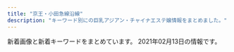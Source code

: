 ```yaml
---
title: "京王・小田急線沿線"
description: "キーワード別にの巨乳アジアン・チャイナエステ嬢情報をまとめました。"
---
```


新着画像と新着キーワードをまとめています。
2021年02月13日の情報です。

<DmmAffiliateIns />
<KeywordTable
  shops={
    [
    {
        "station": "\u8056\u8e5f\u685c\u30f6\u4e18\u99c5\u6771\u53e3",
        "keywords": {},
        "url": "http://www.yuyurando.xyz/",
        "img_links": [
            "http://www.yuyurando.xyz/images/index-yuyu_20.jpg",
            "http://www.yuyurando.xyz/images/staff/4.jpg",
            "http://www.yuyurando.xyz/images/index-yuyu_09.jpg",
            "http://www.yuyurando.xyz/images/staff/1.jpg",
            "http://www.yuyurando.xyz/images/staff/nana2.jpg",
            "http://www.yuyurando.xyz/images/index-yuyu_12.jpg",
            "http://www.yuyurando.xyz/images/staff/2.jpg",
            "http://www.yuyurando.xyz/images/staff/mi.png",
            "http://www.yuyurando.xyz/images/index-yuyu_03.jpg",
            "http://www.yuyurando.xyz/images/index-otona_20.jpg",
            "http://www.yuyurando.xyz/images/staff/momo.jpg",
            "http://www.yuyurando.xyz/images/index-yuyu_05.jpg",
            "http://www.yuyurando.xyz/images/shop/527385908605281370.jpg",
            "http://www.yuyurando.xyz/images/staff/rei.jpg",
            "http://www.yuyurando.xyz/images/lanmu/lanmu-sys.jpg",
            "http://www.yuyurando.xyz/images/lanmu/lanmu-staff.jpg",
            "http://www.yuyurando.xyz/images/index-yuyu_17.jpg"
        ],
        "name": "\u60a0\u3005\u30e9\u30f3\u30c9"
    },
    {
        "keywords": {
            "88": 3,
            "84": 6,
            "86": 1,
            "83": 3,
            "85": 3
        },
        "name": "\u7652\u3057\u7a7a\u9593",
        "url": "http://space.iyasi.me/",
        "img_links": [
            "http://space.iyasi.me/images/staff7.jpg",
            "http://space.iyasi.me/images/staff_bj1.png",
            "http://space.iyasi.me/images/wenzi-staff.png",
            "http://space.iyasi.me/layer/images/top/top_05.jpg",
            "http://space.iyasi.me/images/ser1.jpg",
            "http://space.iyasi.me/images/ser3.jpg",
            "http://space.iyasi.me/images/staff16a.jpg",
            "http://space.iyasi.me/layer/images/top/top_06.jpg",
            "http://space.iyasi.me/images/staff13a.jpg",
            "http://space.iyasi.me/layer/images/top/top_02.jpg",
            "http://space.iyasi.me/layer/images/top/top_01.jpg",
            "http://space.iyasi.me/images/info.png",
            "http://space.iyasi.me/layer/images/top/top_03.jpg",
            "http://space.iyasi.me/images/staff1a.jpg",
            "http://space.iyasi.me/images/staff_bj4.png",
            "http://space.iyasi.me/images/s_service.png",
            "http://space.iyasi.me/layer/images/top/top_04.jpg",
            "http://space.iyasi.me/images/1.jpg",
            "http://space.iyasi.me/images/ser2.jpg",
            "http://space.iyasi.me/images/staff18a.jpg",
            "http://space.iyasi.me/images/top1.jpg",
            "http://space.iyasi.me/images/staff16b.jpg",
            "http://space.iyasi.me/layer/images/top.jpg",
            "http://space.iyasi.me/images/ser4.jpg",
            "http://space.iyasi.me/images/staff17a.jpg",
            "http://space.iyasi.me/images/top2.jpg",
            "http://space.iyasi.me/images/s_info.png",
            "http://space.iyasi.me/images/staff1.jpg",
            "http://space.iyasi.me/layer/images/top/top_08.png"
        ],
        "station": "\u8056\u8e5f\u685c\u30f6\u4e18\u99c5\u6771\u53e3"
    },
    {
        "station": "\u767b\u6238\u99c5",
        "img_links": [
            "http://ainoumi.estheya.com/css/staff/staff01.jpg",
            "http://ainoumi.estheya.com/css/nav/nav-005.png",
            "http://ainoumi.estheya.com/css/nav/nav-004.png",
            "http://ainoumi.estheya.com/css/top01.png",
            "http://ainoumi.estheya.com/css/osusume04.jpg",
            "http://ainoumi.estheya.com/css/nav/nav-003.png",
            "http://ainoumi.estheya.com/css/staff/staff03.jpg",
            "http://ainoumi.estheya.com/css/nav/nav-002.png",
            "http://ainoumi.estheya.com/css/nav/nav-001.png",
            "http://ainoumi.estheya.com/css/nav/nav-006.png",
            "http://ainoumi.estheya.com/css/staff/staff06.jpg",
            "http://ainoumi.estheya.com/css/staff/staff07.jpg",
            "http://ainoumi.estheya.com/css/tel.png",
            "http://ainoumi.estheya.com/css/staff/staff02.jpg",
            "http://ainoumi.estheya.com/css/staff/staff04.jpg",
            "http://ainoumi.estheya.com/css/staff/staff05.jpg"
        ],
        "url": "http://ainoumi.estheya.com/",
        "keywords": {
            "92": 1,
            "86": 1,
            "87": 1,
            "D": 4,
            "E": 2,
            "C": 1,
            "91": 2,
            "89": 2
        },
        "name": "\u611b\u306e\u6d77"
    },
    {
        "url": "http://aroma-tsubaki.com/",
        "station": "\u4eac\u738b\u591a\u6469\u30bb\u30f3\u30bf\u30fc\u99c5\u897f\u53e3",
        "img_links": [
            "http://www.aroma-tsubaki.com/uploads/aromatsubaki/2011/10/468x60.jpg",
            "http://www.aroma-tsubaki.com/uploads/aromatsubaki/2020/10/flash3.jpg",
            "http://www.aroma-tsubaki.com/uploads/aromatsubaki/2011/10/shouji.jpg",
            "http://www.aroma-tsubaki.com/uploads/aromatsubaki/2011/11/e794bbe5838f-029.jpg",
            "http://www.aroma-tsubaki.com/uploads/aromatsubaki/2011/10/play2.jpg",
            "http://www.aroma-tsubaki.com/uploads/aromatsubaki/2020/10/top.jpg",
            "http://www.aroma-tsubaki.com/uploads/aromatsubaki/2011/11/e794bbe5838f-031.jpg",
            "http://www.aroma-tsubaki.com/uploads/aromatsubaki/2020/10/flash1.jpg",
            "http://www.aroma-tsubaki.com/uploads/aromatsubaki/2020/10/flash4.jpg",
            "http://www.aroma-tsubaki.com/uploads/aromatsubaki/2012/03/e794bbe5838f-1079.jpg",
            "http://www.aroma-tsubaki.com/uploads/aromatsubaki/2012/05/e794bbe5838f-1623.jpg",
            "http://www.aroma-tsubaki.com/uploads/aromatsubaki/2020/10/flash6.jpg",
            "http://www.aroma-tsubaki.com/uploads/aromatsubaki/2011/10/info.jpg",
            "http://www.aroma-tsubaki.com/uploads/aromatsubaki/2020/10/flash2.jpg",
            "http://www.aroma-tsubaki.com/uploads/aromatsubaki/2018/10/tel.jpg",
            "http://www.aroma-tsubaki.com/uploads/aromatsubaki/2020/10/flash5.jpg",
            "http://www.aroma-tsubaki.com/uploads/aromatsubaki/2011/10/play3.jpg",
            "http://www.aroma-tsubaki.com/uploads/aromatsubaki/images/no-photo.jpg",
            "http://www.aroma-tsubaki.com/uploads/aromatsubaki/2011/10/zi_link.jpg",
            "http://www.aroma-tsubaki.com/uploads/aromatsubaki/2011/10/play1.jpg",
            "http://www.aroma-tsubaki.com/uploads/aromatsubaki/2011/10/play4.jpg",
            "http://www.aroma-tsubaki.com/uploads/aromatsubaki/2012/10/e794bbe5838f-261.jpg"
        ],
        "keywords": {
            "C": 9
        },
        "name": "\u693f"
    },
    {
        "name": "Oasis\uff5e\u30aa\u30a2\u30b7\u30b9\uff5e",
        "url": "http://est-massage.xyz/",
        "img_links": [
            "http://est-massage.xyz/images/cg15.jpg",
            "http://est-massage.xyz/images/cg09.jpg",
            "http://est-massage.xyz/images/cg072.jpg",
            "http://est-massage.xyz/images/cg06.jpg",
            "http://est-massage.xyz/images/cg051.jpg",
            "http://est-massage.xyz/images/cg08.jpg",
            "http://est-massage.xyz/images/cg10.jpg",
            "http://est-massage.xyz/images/cg041.jpg",
            "http://est-massage.xyz/images/bn02.jpg",
            "http://est-massage.xyz/images/cg032.jpg",
            "http://est-massage.xyz/images/cg182.jpg",
            "http://est-massage.xyz/images/cg152.jpg",
            "http://est-massage.xyz/images/cg01.jpg",
            "http://est-massage.xyz/images/cg07.jpg",
            "http://est-massage.xyz/images/cg061.jpg",
            "http://est-massage.xyz/images/ncg.jpg",
            "http://est-massage.xyz/images/sy2.jpg",
            "http://est-massage.xyz/images/cg18.jpg",
            "http://est-massage.xyz/images/bn03.jpg",
            "http://est-massage.xyz/images/200_40.png",
            "http://est-massage.xyz/images/r1.jpg",
            "http://est-massage.xyz/images/cg011.jpg",
            "http://est-massage.xyz/images/cg11.jpg",
            "http://est-massage.xyz/images/468_60.png",
            "http://est-massage.xyz/images/cg181.jpg",
            "http://est-massage.xyz/images/sy1.jpg",
            "http://est-massage.xyz/images/head_tell2.png",
            "http://est-massage.xyz/images/cg19.jpg",
            "http://est-massage.xyz/images/r2.jpg",
            "http://est-massage.xyz/images/side_tel.png",
            "http://est-massage.xyz/images/foot_tel.png",
            "http://est-massage.xyz/images/cg081.jpg",
            "http://est-massage.xyz/images/cg04.jpg",
            "http://est-massage.xyz/images/cg101.jpg",
            "http://est-massage.xyz/images/cg12.jpg",
            "http://est-massage.xyz/images/cg071.jpg",
            "http://est-massage.xyz/images/cg062.jpg",
            "http://est-massage.xyz/images/cg16.jpg",
            "http://est-massage.xyz/images/cg052.jpg",
            "http://est-massage.xyz/images/250_50.png",
            "http://est-massage.xyz/images/cg17.jpg",
            "http://est-massage.xyz/images/cg082.jpg",
            "http://est-massage.xyz/images/head_tell.png",
            "http://est-massage.xyz/images/cg191.jpg",
            "http://est-massage.xyz/images/bn01.jpg",
            "http://est-massage.xyz/images/cg021.jpg",
            "http://est-massage.xyz/images/cg161.jpg",
            "http://est-massage.xyz/images/cg102.jpg",
            "http://est-massage.xyz/images/88_31.png",
            "http://est-massage.xyz/images/cg02.jpg",
            "http://est-massage.xyz/images/cg022.jpg",
            "http://est-massage.xyz/images/cg151.jpg",
            "http://est-massage.xyz/images/cg05.jpg",
            "http://est-massage.xyz/images/r3.jpg"
        ],
        "keywords": {
            "86": 20,
            "E": 7,
            "C": 13,
            "83": 5,
            "85": 13,
            "84": 13,
            "D": 30,
            "88": 6,
            "87": 2
        },
        "station": "\u7b39\u585a\u99c5\u5317\u53e3"
    },
    {
        "name": "\u59eb",
        "url": "http://hime.abnavi.info/",
        "keywords": {
            "85": 12,
            "D": 48,
            "C": 25,
            "87": 4,
            "83": 4,
            "84": 4,
            "86": 28
        },
        "station": "\u8abf\u5e03\u99c5\u6771\u53e3",
        "img_links": [
            "http://hime.abnavi.info/images/themes/pink/s_link.png",
            "http://hime.abnavi.info/photos/sites/54/2020/10/2020100313192397.jpg",
            "http://hime.abnavi.info/photos/sites/54/2021/01/2021010913515344.jpg",
            "http://hime.abnavi.info/images/themes/pink/line.png",
            "http://hime.abnavi.info/images/room3.jpg",
            "http://hime.abnavi.info/images/room1.jpg",
            "http://hime.abnavi.info/images/themes/pink/mobile.jpg",
            "http://hime.abnavi.info/images/themes/pink/no2.png",
            "http://hime.abnavi.info/photos/sites/54/2020/06/202006161819212.jpg",
            "http://hime.abnavi.info/photos/sites/54/2021/02/2021020811341495.jpg",
            "http://hime.abnavi.info/photos/sites/54/2020/06/2020061618191940.jpg",
            "http://hime.abnavi.info/images/room4.jpg",
            "http://hime.abnavi.info/images/themes/pink/r3.jpg",
            "http://hime.abnavi.info/photos/sites/54/2021/02/2021020217334811.jpg",
            "http://hime.abnavi.info/images/themes/pink/s_news.png",
            "http://hime.abnavi.info/images/themes/pink/s_staff.png",
            "http://hime.abnavi.info/images/room2.jpg",
            "http://hime.abnavi.info/photos/sites/54/2020/11/2020112316253050.jpg",
            "http://hime.abnavi.info/images/themes/pink/no1.png",
            "http://hime.abnavi.info/images/themes/pink/s_pickup.png",
            "http://hime.abnavi.info/photos/sites/54/2021/01/2021012218333253.jpg",
            "http://hime.abnavi.info/photos/sites/54/2020/09/2020092210315456.jpg",
            "http://hime.abnavi.info/photos/sites/54/2020/09/2020090217315938.jpg",
            "http://hime.abnavi.info/photos/sites/54/2020/06/2020061618192035.jpg",
            "http://hime.abnavi.info/photos/sites/54/2020/12/2020121117390772.jpg",
            "http://hime.abnavi.info/images/themes/pink/s_ranking.png",
            "http://hime.abnavi.info/photos/sites/54/2020/06/2020063010152370.jpg",
            "http://hime.abnavi.info/images/themes/pink/s_newface.png"
        ]
    },
    {
        "keywords": {},
        "url": "http://ciretuyghr.xyz/",
        "station": "\u72db\u6c5f\u99c5\u5317\u53e3",
        "name": "\u685c\u306e\u604b",
        "img_links": [
            "http://ciretuyghr.xyz/uploads/171110/1-1G110140540357.jpg",
            "http://ciretuyghr.xyz/uploads/191113/1-191113150325Y4.jpg",
            "http://ciretuyghr.xyz/uploads/171110/1-1G1101405143V.jpg",
            "http://ciretuyghr.xyz/uploads/180612/1-1P612160029349.jpg",
            "http://ciretuyghr.xyz/templets/default/pc/picture/s_news.png",
            "http://ciretuyghr.xyz/templets/default/pc/picture/face.png",
            "http://ciretuyghr.xyz/uploads/171031/1-1G0311G505933.jpg",
            "http://ciretuyghr.xyz/uploads/191113/1-191113144F3914.jpg",
            "http://ciretuyghr.xyz/uploads/171031/1-1G0311G344914.jpg",
            "http://ciretuyghr.xyz/templets/default/pc/picture/s_pick.png",
            "http://ciretuyghr.xyz/templets/default/pc/picture/staffs.png",
            "http://ciretuyghr.xyz/templets/default/pc/picture/end1.jpg",
            "http://ciretuyghr.xyz/uploads/allimg/180612/1-1P612160305350.jpg",
            "http://ciretuyghr.xyz/uploads/191211/1-19121110204J35.jpg",
            "http://ciretuyghr.xyz/uploads/171110/1-1G11014060CG.jpg",
            "http://ciretuyghr.xyz/templets/default/pc/picture/s_staff.png",
            "http://ciretuyghr.xyz/uploads/171031/1-1G0311G531445.jpg",
            "http://ciretuyghr.xyz/uploads/171031/1-1G0311G4095M.jpg",
            "http://ciretuyghr.xyz/uploads/180612/1-1P6121601061c.jpg",
            "http://ciretuyghr.xyz/uploads/210206/1-21020610151M36.jpg",
            "http://ciretuyghr.xyz/uploads/171031/1-1G0311G556445.jpg",
            "http://ciretuyghr.xyz/uploads/191203/1-191203164559604.jpg"
        ]
    },
    {
        "url": "http://massage-est.xyz/",
        "station": "\u5343\u6b73\u70cf\u5c71\u99c5\u5317\u53e3",
        "name": "\u6df1\u4e95\u6c37\u306e\u56fd",
        "img_links": [
            "http://massage-est.xyz/images/qr.jpg",
            "http://massage-est.xyz/images/cg011.jpg",
            "http://massage-est.xyz/images/cg12.jpg",
            "http://massage-est.xyz/images/cg05.jpg",
            "http://massage-est.xyz/images/cg051.jpg",
            "http://massage-est.xyz/images/cg031.jpg",
            "http://massage-est.xyz/images/cg071.jpg",
            "http://massage-est.xyz/images/up_100_1_0.jpg",
            "http://massage-est.xyz/images/cg09.jpg",
            "http://massage-est.xyz/images/spacer300x450.png",
            "http://massage-est.xyz/images/cg021.jpg",
            "http://massage-est.xyz/images/top.png",
            "http://massage-est.xyz/images/sys.jpg",
            "http://massage-est.xyz/images/cg04.jpg",
            "http://massage-est.xyz/images/cg061.jpg",
            "http://massage-est.xyz/images/cg02.jpg",
            "http://massage-est.xyz/images/top2.png",
            "http://massage-est.xyz/images/cg03.jpg",
            "http://massage-est.xyz/images/cg01.jpg",
            "http://massage-est.xyz/images/spacer900x360.png",
            "http://massage-est.xyz/images/cg07.jpg",
            "http://massage-est.xyz/images/cg091.jpg",
            "http://massage-est.xyz/images/cg10.jpg",
            "http://massage-est.xyz/images/cg08.jpg",
            "http://massage-est.xyz/images/cg06.jpg",
            "http://massage-est.xyz/images/cg081.jpg"
        ],
        "keywords": {
            "D": 64,
            "E": 16,
            "C": 8,
            "86": 88
        }
    },
    {
        "name": "\u9ec4\u91d1\u6d77\u5cb8",
        "url": "http://www.goldsea.work/",
        "keywords": {
            "86": 14,
            "D": 9,
            "84": 17,
            "E": 7,
            "85": 14,
            "87": 14,
            "C": 50
        },
        "img_links": [
            "http://www.goldsea.work/img/bana02.jpg",
            "http://www.goldsea.work/img/icon/new.jpg",
            "http://www.goldsea.work/staff/nana1.jpg",
            "http://www.goldsea.work/staff/sara1.jpg",
            "http://www.goldsea.work/img/contentsbottom.png",
            "http://www.goldsea.work/staff/nana2.jpg",
            "http://www.goldsea.work/staff/yuki1.jpg",
            "http://www.goldsea.work/staff/sara2.jpg",
            "http://www.goldsea.work/staff/yuki2.jpg",
            "http://www.goldsea.work/img/s/s_qa.png",
            "http://www.goldsea.work/staff/riri2.jpg",
            "http://www.goldsea.work/img/bana03.jpg",
            "http://www.goldsea.work/img/interior.jpg",
            "http://www.goldsea.work/staff/riri1.jpg"
        ],
        "station": "\u767b\u6238\u99c5"
    },
    {
        "keywords": {
            "D": 1,
            "86": 1,
            "C": 15,
            "E": 1,
            "88": 1
        },
        "url": "http://www.nadeshikotamacenter.com/",
        "station": "\u591a\u6469\u30bb\u30f3\u30bf\u30fc\u99c5\u6771\u53e3",
        "img_links": [
            "http://www.nadeshikotamacenter.com/images/190524.jpg",
            "http://nadeshiko.a2.reraku.work/upload/sites/18/2018/03/2018032602021548.jpg",
            "http://www.nadeshikotamacenter.com/images/s_news.jpg",
            "http://www.nadeshikotamacenter.com/images/s_staff.jpg",
            "http://nadeshiko.a2.reraku.work/upload/sites/18/2018/03/2018032602032629-279x371.jpg",
            "http://www.nadeshikotamacenter.com/images/s_link.jpg",
            "http://nadeshiko.a2.reraku.work/upload/sites/18/2018/03/201803260200152-279x371.jpg",
            "http://www.nadeshikotamacenter.com/images/top.jpg",
            "http://nadeshiko.a2.reraku.work/upload/sites/18/2018/03/2018032602024887-279x371.jpg",
            "http://www.nadeshikotamacenter.com/images/mobile.jpg",
            "http://nadeshiko.a2.reraku.work/upload/sites/18/2019/04/201904261003517-279x371.jpg",
            "http://nadeshiko.a2.reraku.work/upload/sites/18/2018/08/2018082903415199.jpg",
            "http://nadeshiko.a2.reraku.work/upload/sites/18/2018/12/2018122604542878-279x371.jpg"
        ],
        "name": "\u306a\u3067\u3057\u3053"
    },
    {
        "url": "http://noborito-garden.net/",
        "keywords": {
            "C": 23,
            "86": 10
        },
        "name": "\u7d4c\u7d61\u5802",
        "station": "\u6885\u30f6\u4e18\u99c5",
        "img_links": [
            "http://noborito-garden.net/images/room4.jpg",
            "http://noborito-garden.net/images/staff4.jpg",
            "http://noborito-garden.net/images/staff3.jpg",
            "http://noborito-garden.net/images/girl-z1.jpg",
            "http://noborito-garden.net/images/mobile.jpg",
            "http://noborito-garden.net/images/staff0.jpg",
            "http://noborito-garden.net/images/room1.jpg",
            "http://noborito-garden.net/images/s_news.jpg",
            "http://noborito-garden.net/images/s_staff.jpg",
            "http://noborito-garden.net/images/room2.jpg",
            "http://noborito-garden.net/images/girl-z2.jpg",
            "http://noborito-garden.net/images/staff1.jpg",
            "http://noborito-garden.net/images/nei_bj2.jpg",
            "http://noborito-garden.net/images/tel.jpg",
            "http://noborito-garden.net/images/movie.jpg",
            "http://noborito-garden.net/images/s_link.jpg",
            "http://noborito-garden.net/images/staff2.jpg",
            "http://noborito-garden.net/images/room3.jpg",
            "http://noborito-garden.net/images/s_chedule.jpg"
        ]
    },
    {
        "img_links": [
            "http://hanamizuki.tyo.cm/photos/sites/32/2017/12/2017121407030461.jpg",
            "http://hanamizuki.tyo.cm/images/nbj1.png",
            "http://hanamizuki.tyo.cm/images/room4.jpg",
            "http://hanamizuki.tyo.cm/images/top.jpg",
            "http://hanamizuki.tyo.cm/photos/sites/32/2020/01/2020013110290975.jpg",
            "http://hanamizuki.tyo.cm/photos/sites/32/2019/02/201902151914399.jpg",
            "http://hanamizuki.tyo.cm/photos/sites/32/2016/08/staff15.jpg",
            "http://hanamizuki.tyo.cm/link/massage-de_88_31.jpg",
            "http://hanamizuki.tyo.cm/images/mobile.jpg",
            "http://hanamizuki.tyo.cm/photos/sites/32/2018/11/2018110115410796.jpg",
            "http://hanamizuki.tyo.cm/images/room2.jpg",
            "http://hanamizuki.tyo.cm/link/8831.jpg",
            "http://hanamizuki.tyo.cm/i/images/room1.jpg",
            "http://hanamizuki.tyo.cm/images/s_link.png",
            "http://hanamizuki.tyo.cm/link/e0016.jpg",
            "http://hanamizuki.tyo.cm/images/s_news.png",
            "http://hanamizuki.tyo.cm/photos/sites/32/2016/08/staff4a.jpg",
            "http://hanamizuki.tyo.cm/link/88x31b.jpg",
            "http://hanamizuki.tyo.cm/images/news_bj3.png",
            "http://hanamizuki.tyo.cm/images/bj3.jpg",
            "http://hanamizuki.tyo.cm/images/room3.jpg",
            "http://hanamizuki.tyo.cm/link/walker88.jpg",
            "http://hanamizuki.tyo.cm/i/images/room2.jpg",
            "http://menlog.net/link/menlog8831.jpg",
            "http://hanamizuki.tyo.cm/i/images/room3.jpg",
            "http://hanamizuki.tyo.cm/images/room1.jpg",
            "http://hanamizuki.tyo.cm/link/esthelove88-31.jpg",
            "http://hanamizuki.tyo.cm/images/s_staff.png"
        ],
        "name": "\u82b1\u6c34\u6728",
        "url": "http://hanamizuki.tyo.cm/",
        "station": "\u5e9c\u4e2d\u99c5\u5357\u53e3",
        "keywords": {
            "83": 7,
            "C": 27,
            "86": 21,
            "D": 21
        }
    },
    {
        "keywords": {},
        "station": "\u5e9c\u4e2d\u99c5\u5317\u53e3",
        "img_links": [
            "http://www.fuwa.work/img/anata1.jpg",
            "http://www.fuwa.work/staff/mimi.jpg",
            "http://www.fuwa.work/images/rec.jpg",
            "http://www.fuwa.work/images/line.png",
            "http://www.fuwa.work/img/moe2.jpg",
            "http://www.fuwa.work/images/int1.png",
            "http://www.fuwa.work/images/staff_t.png",
            "http://www.fuwa.work/images/sys2.jpg",
            "http://www.fuwa.work/staff/moe.jpg",
            "http://www.fuwa.work/staff/anata.jpg",
            "http://www.fuwa.work/images/info.png",
            "http://www.fuwa.work/images/sys4.png",
            "http://www.fuwa.work/images/head.jpg",
            "http://www.fuwa.work/img/mimi1.jpg",
            "http://www.fuwa.work/images/mobile.jpg",
            "http://www.fuwa.work/img/moe1.jpg",
            "http://www.fuwa.work/images/int2.png",
            "http://www.fuwa.work/img/nana2.jpg",
            "http://www.fuwa.work/images/sys1.jpg",
            "http://www.fuwa.work/images/interior_t.png",
            "http://www.fuwa.work/staff/nana.jpg",
            "http://www.fuwa.work/images/sys3.jpg",
            "http://www.fuwa.work/images/news.jpg",
            "http://www.fuwa.work/img/nana1.jpg"
        ],
        "name": "Olive \uff5e\u30aa\u30ea\u30fc\u30d6\uff5e",
        "url": "http://www.fuwa.work/"
    },
    {
        "url": "http://www.sexy.masg.info/",
        "keywords": {
            "\u30bb\u30af\u30b7\u30fc": 15
        },
        "img_links": [
            "http://www.sexy.masg.info/images/top02-left.png",
            "http://www.sexy.masg.info/photo_news/upimg/137665ff7d57f3cf91_0.jpg",
            "http://www.sexy.masg.info/files/006.jpg",
            "http://www.sexy.masg.info/images/top003.png",
            "http://www.sexy.masg.info/images/nav-006.png",
            "http://www.sexy.masg.info/photo_news/upimg/108215f82f974a7fed_2.jpg",
            "http://www.sexy.masg.info/photo_news/upimg/137665ff7d57f3cf91_1.jpg",
            "http://www.sexy.masg.info/images/nav-002.png",
            "http://www.sexy.masg.info/images/nav-003.png",
            "http://www.sexy.masg.info/files/003.jpg",
            "http://www.sexy.masg.info/images/top01.png",
            "http://www.sexy.masg.info/files/001.jpg",
            "http://www.sexy.masg.info/photo_news/upimg/38523600fbcadb7a96_1.jpg",
            "http://www.sexy.masg.info/images/osusume01.png",
            "http://www.sexy.masg.info/images/nav-001.png",
            "http://www.sexy.masg.info/photo_news/upimg/108215f82f974a7fed_0.jpg",
            "http://www.sexy.masg.info/images/nav-005.png",
            "http://www.sexy.masg.info/files/005.jpg",
            "http://www.sexy.masg.info/photo_news/upimg/38523600fbcadb7a96_0.jpg",
            "http://www.sexy.masg.info/files/008.jpg",
            "http://www.sexy.masg.info/files/004.jpg",
            "http://www.sexy.masg.info/files/002.jpg",
            "http://www.sexy.masg.info/images/nav-004.png",
            "http://www.sexy.masg.info/images/tel.png",
            "http://www.sexy.masg.info/photo_news/upimg/108215f82f974a7fed_1.jpg",
            "http://www.sexy.masg.info/files/007.jpg"
        ],
        "station": "\u3064\u3064\u3058\u30f6\u4e18\u99c5\u5357\u53e3",
        "name": "\u30bb\u30af\u30b7\u30fc\u30ac\u30fc\u30eb"
    },
    {
        "url": "http://almond.ests.jp/",
        "keywords": {
            "86": 2,
            "85": 2,
            "D": 6,
            "87": 2,
            "C": 13
        },
        "name": "Lovely",
        "station": "\u5343\u6b73\u70cf\u5c71\u99c5\u5357\u53e3",
        "img_links": [
            "http://almond.ests.jp/images/acc1.jpg",
            "http://almond.ests.jp/photos/sites/24/2020/11/2020113018465254.jpg",
            "http://almond.ests.jp/images/s_acc.jpg",
            "http://almond.ests.jp/photos/sites/24/2021/01/2021011517191378.jpg",
            "http://almond.ests.jp/images/nstaff.jpg",
            "http://almond.ests.jp/images/s_news.jpg",
            "http://almond.ests.jp/photos/sites/24/2020/11/2020113018465490.jpg",
            "http://almond.ests.jp/images/top.png",
            "http://almond.ests.jp/images/line1.jpg",
            "http://almond.ests.jp/images/s_staff.png",
            "http://almond.ests.jp/photos/sites/24/2020/12/2020121413001762.jpg",
            "http://almond.ests.jp/images/s_face.png",
            "http://almond.ests.jp/images/mobile.jpg",
            "http://almond.ests.jp/photos/sites/24/2020/11/2020113018465347.jpg",
            "http://almond.ests.jp/images/line.jpg",
            "http://almond.ests.jp/photos/sites/24/2020/11/2020113018465067.jpg",
            "http://almond.ests.jp/images/pickicon.jpg",
            "http://almond.ests.jp/images/nstaff1.jpg",
            "http://almond.ests.jp/images/line2.png",
            "http://almond.ests.jp/images/newicon.png"
        ]
    },
    {
        "name": "ViVi",
        "keywords": {
            "88": 2,
            "87": 15,
            "D": 18,
            "C": 2,
            "86": 3
        },
        "station": "\u5343\u6b73\u70cf\u5c71\u99c5\u5317\u53e3",
        "url": "http://www.vivi.esjp.site/",
        "img_links": [
            "http://www.vivi.esjp.site/files/008.jpg",
            "http://www.vivi.esjp.site/files/011-02.jpg",
            "http://www.vivi.esjp.site/files/001-02.jpg",
            "http://www.vivi.esjp.site/files/002.jpg",
            "http://www.vivi.esjp.site/images/staff_line.png",
            "http://www.vivi.esjp.site/files/015-02.jpg",
            "http://www.vivi.esjp.site/files/018-02.jpg",
            "http://www.vivi.esjp.site/files/019.jpg",
            "http://www.vivi.esjp.site/images/bj3.png",
            "http://www.vivi.esjp.site/images/mobile.jpg",
            "http://www.vivi.esjp.site/images/top_sche.png",
            "http://www.vivi.esjp.site/files/004.jpg",
            "http://www.vivi.esjp.site/files/007.jpg",
            "http://www.vivi.esjp.site/files/009.jpg",
            "http://www.vivi.esjp.site/files/014.jpg",
            "http://www.vivi.esjp.site/files/013-02.jpg",
            "http://www.vivi.esjp.site/images/top.png",
            "http://www.vivi.esjp.site/files/022.jpg",
            "http://www.vivi.esjp.site/files/020.jpg",
            "http://www.vivi.esjp.site/images/shop/shop01.jpg",
            "http://www.vivi.esjp.site/files/003.jpg",
            "http://www.vivi.esjp.site/files/001.jpg",
            "http://www.vivi.esjp.site/files/017-02.jpg",
            "http://www.vivi.esjp.site/images/shop/shop02.jpg",
            "http://www.vivi.esjp.site/files/022-02.jpg",
            "http://www.vivi.esjp.site/files/021-02.jpg",
            "http://www.vivi.esjp.site/files/013.jpg",
            "http://www.vivi.esjp.site/files/018.jpg",
            "http://www.vivi.esjp.site/files/015.jpg",
            "http://www.vivi.esjp.site/images/shop/shop03.jpg",
            "http://www.vivi.esjp.site/files/003-02.jpg",
            "http://www.vivi.esjp.site/files/010-02.jpg",
            "http://www.vivi.esjp.site/files/006.jpg",
            "http://www.vivi.esjp.site/files/006-02.jpg",
            "http://www.vivi.esjp.site/files/002-02.jpg",
            "http://www.vivi.esjp.site/files/016.jpg",
            "http://www.vivi.esjp.site/files/014-02.jpg",
            "http://www.vivi.esjp.site/files/019-02.jpg",
            "http://www.vivi.esjp.site/images/girl-z1.jpg",
            "http://www.vivi.esjp.site/files/004-02.jpg",
            "http://www.vivi.esjp.site/images/girl-z2.jpg",
            "http://www.vivi.esjp.site/images/link_line.png",
            "http://www.vivi.esjp.site/files/008-02.jpg",
            "http://www.vivi.esjp.site/files/009-02.jpg",
            "http://www.vivi.esjp.site/images/shop/shop04.jpg",
            "http://www.vivi.esjp.site/files/011.jpg",
            "http://www.vivi.esjp.site/files/016-02.jpg",
            "http://www.vivi.esjp.site/files/017.jpg",
            "http://www.vivi.esjp.site/files/007-02.jpg",
            "http://www.vivi.esjp.site/files/020-02.jpg",
            "http://www.vivi.esjp.site/files/021.jpg",
            "http://www.vivi.esjp.site/files/010.jpg"
        ]
    },
    {
        "name": "U\uff06ME",
        "keywords": {
            "E": 4,
            "D": 36,
            "86": 1
        },
        "img_links": [
            "http://massage-relax.pink/images/img-therapistt.jpg",
            "http://massage-relax.pink/images/ttl-therapist.png",
            "http://massage-relax.pink/images/ttl-qrt.png",
            "http://massage-relax.pink/images/cg07.jpg",
            "http://massage-relax.pink/images/ttl-informationt.png",
            "http://massage-relax.pink/images/cg12.jpg",
            "http://massage-relax.pink/images/ttl-pickup.png",
            "http://massage-relax.pink/images/bnr-sp-campaign01.jpg",
            "http://massage-relax.pink/images/bnr-campaign01.jpg",
            "http://massage-relax.pink/images/txt-header-phone.png",
            "http://massage-relax.pink/images/bg-image-consept02.png",
            "http://massage-relax.pink/images/ttl-concept.png",
            "http://massage-relax.pink/images/ttl-pickupt.png",
            "http://massage-relax.pink/images/img-header-mainvisual01.jpg",
            "http://massage-relax.pink/images/img-header-mainvisual01t.jpg",
            "http://massage-relax.pink/images/ttl-concept2.png",
            "http://massage-relax.pink/images/ttl-link.png",
            "http://massage-relax.pink/images/bg-image-consept.png",
            "http://massage-relax.pink/images/txt-header-phonet.png",
            "http://massage-relax.pink/images/img-linkt.jpg",
            "http://massage-relax.pink/images/ttl-information.png",
            "http://massage-relax.pink/images/ttl-conceptt.png",
            "http://massage-relax.pink/images/txt-footer-copyright.png",
            "http://massage-relax.pink/images/ttl-qrf.png",
            "http://massage-relax.pink/images/img-link.jpg",
            "http://massage-relax.pink/images/cg03.jpg",
            "http://massage-relax.pink/images/ttl-concept2t.png",
            "http://massage-relax.pink/images/acc.jpg",
            "http://massage-relax.pink/images/ttl-qr.png",
            "http://massage-relax.pink/images/cg01.jpg",
            "http://massage-relax.pink/images/cg11.jpg",
            "http://massage-relax.pink/images/cg02.jpg",
            "http://massage-relax.pink/images/txt-header-storeinfo.png",
            "http://massage-relax.pink/images/cg05.jpg",
            "http://massage-relax.pink/images/img-therapist.jpg",
            "http://massage-relax.pink/images/cg08.jpg",
            "http://massage-relax.pink/images/cg10.jpg",
            "http://massage-relax.pink/images/qr.jpg",
            "http://massage-relax.pink/images/cg09.jpg"
        ],
        "url": "http://massage-relax.pink/",
        "station": "\u660e\u5927\u524d\u99c5\u4e2d\u592e\u53e3"
    },
    {
        "img_links": [
            "http://rakuraku.iest.info/images/mainimg.jpg",
            "http://rakuraku.iest.info/images/room2.jpg",
            "http://rakuraku.iest.info/images/room3.jpg",
            "http://rakuraku.iest.info/images/staff0.jpg",
            "http://rakuraku.iest.info/images/pagetop.png",
            "http://rakuraku.iest.info/photos/sites/63/2021/01/2021012408022822.jpg",
            "http://rakuraku.iest.info/images/spmainimg.jpg",
            "http://rakuraku.iest.info/images/top.png",
            "http://rakuraku.iest.info/photos/sites/63/2020/09/2020092810070514.jpg",
            "http://rakuraku.iest.info/images/room4.jpg",
            "http://rakuraku.iest.info/images/room6.jpg",
            "http://rakuraku.iest.info/photos/sites/63/2021/01/2021011404151077.jpg",
            "http://rakuraku.iest.info/images/room5.jpg",
            "http://rakuraku.iest.info/images/room1.jpg"
        ],
        "keywords": {
            "85": 18,
            "E": 6,
            "D": 12
        },
        "station": "\u5e9c\u4e2d\u99c5\u5357\u53e3",
        "name": "\u3089\u304f\u3089\u304f",
        "url": "http://rakuraku.iest.info/"
    },
    {
        "station": "\u6210\u57ce\u5b66\u5712\u524d\u99c5",
        "url": "https://s-botan.tokyo/",
        "keywords": {},
        "name": "\u30dc\u30bf\u30f3",
        "img_links": []
    },
    {
        "img_links": [
            "http://est70.jp/fwg/images/facial-massage.png",
            "http://est70.jp/fwg/images/head-bar.png",
            "http://est70.jp/fwg/images/bt3.png",
            "http://est70.jp/fwg/girl/g06.png",
            "http://est70.jp/fwg/girl/01.png",
            "http://est70.jp/fwg/girl/g07.png",
            "http://est70.jp/fwg/images/bt2.png",
            "http://est70.jp/fwg/images/bt6.png",
            "http://est70.jp/fwg/girl/g05.png",
            "http://est70.jp/fwg/girl/07.png",
            "http://est70.jp/fwg/girl/06.png",
            "http://est70.jp/fwg/images/bt1.png",
            "http://est70.jp/fwg/girl/05.png",
            "http://est70.jp/fwg/images/header.png",
            "http://est70.jp/fwg/images/footer.png",
            "http://est70.jp/fwg/images/bt5.png",
            "http://est70.jp/fwg/images/bt4.png"
        ],
        "keywords": {},
        "url": "http://est70.jp/fwg/",
        "name": "\u30d5\u30a7\u30a2\u30ea\u30fc\u30fb\u30a6\u30a4\u30f3\u30b0\u30b9",
        "station": "\u767b\u6238\u99c5\u751f\u7530\u7dd1\u5730\u51fa\u53e3"
    },
    {
        "station": "\u4e0b\u5317\u6ca2\u99c5\u5357\u53e3",
        "url": "http://shizuka2015.net/",
        "name": "\u9759\u9999",
        "keywords": {
            "C": 7
        },
        "img_links": [
            "http://shizuka2015.net/images/sys-n.jpg",
            "http://shizuka2015.net/images/shop/5.jpg",
            "http://shizuka2015.net/images/nav/hanga-acc.jpg",
            "http://shizuka2015.net/images/shop/6.jpg",
            "http://shizuka2015.net/images/staff/yuri.jpg",
            "http://shizuka2015.net/images/aki.jpg",
            "http://shizuka2015.net/images/nav/hanga-sta.jpg",
            "http://shizuka2015.net/images/nav/hanga-sys.jpg",
            "http://shizuka2015.net/images/w-top.jpg",
            "http://shizuka2015.net/images/staff/hikari.jpg",
            "http://shizuka2015.net/images/lm-c-bgdow.png",
            "http://shizuka2015.net/images/nav/hanga-job.jpg",
            "http://shizuka2015.net/images/lm-c-bgdb2.png",
            "http://shizuka2015.net/images/shop/4.jpg",
            "http://shizuka2015.net/images/yuka.jpg",
            "http://shizuka2015.net/images/shop/1.jpg",
            "http://shizuka2015.net/images/moe.jpg",
            "http://shizuka2015.net/images/sakura.jpg"
        ]
    },
    {
        "station": "\u5411\u30f6\u4e18\u904a\u5712\u99c5\u5357\u53e3",
        "img_links": [
            "http://aromabb.relaxnabi.com/css/staff/staff03.jpg",
            "http://aromabb.relaxnabi.com/css/m-top02.jpg",
            "http://aromabb.relaxnabi.com/css/m-top03.jpg",
            "http://aromabb.relaxnabi.com/css/nav/nav-004.jpg",
            "http://aromabb.relaxnabi.com/css/nav/nav-002.jpg",
            "http://aromabb.relaxnabi.com/css/nav/nav-003.jpg",
            "http://aromabb.relaxnabi.com/css/nav/nav-006.jpg",
            "http://aromabb.relaxnabi.com/css/staff/staff02-a.jpg",
            "http://aromabb.relaxnabi.com/css/nav/nav-005.jpg",
            "http://aromabb.relaxnabi.com/css/staff/staff03-a.jpg",
            "http://aromabb.relaxnabi.com/css/nav/nav-001.jpg",
            "http://aromabb.relaxnabi.com/css/m-head03.jpg",
            "http://aromabb.relaxnabi.com/css/c01.jpg",
            "http://aromabb.relaxnabi.com/css/staff/staff01-a.jpg",
            "http://aromabb.relaxnabi.com/css/staff/staff04-a.jpg",
            "http://aromabb.relaxnabi.com/css/m-top06.jpg",
            "http://aromabb.relaxnabi.com/css/staff/staff02.jpg",
            "http://aromabb.relaxnabi.com/css/staff/staff04.jpg",
            "http://aromabb.relaxnabi.com/css/m-head.jpg",
            "http://aromabb.relaxnabi.com/css/staff/staff01.jpg"
        ],
        "keywords": {
            "D": 4,
            "89": 4
        },
        "url": "http://aromabb.relaxnabi.com/",
        "name": "\u30a2\u30ed\u30de\u30d3\u30d3"
    },
    {
        "keywords": {
            "86": 10,
            "C": 23
        },
        "name": "\u30ea\u30e9\u30af\u30bc\u30fc\u30b7\u30e7\u30f3\u6075",
        "img_links": [
            "http://cinderella-princess.net/images/s_staff.jpg",
            "http://cinderella-princess.net/images/room1.jpg",
            "http://cinderella-princess.net/images/staff1.jpg",
            "http://cinderella-princess.net/images/staff2.jpg",
            "http://cinderella-princess.net/images/staff4.jpg",
            "http://cinderella-princess.net/images/girl-z1.jpg",
            "http://cinderella-princess.net/images/movie.jpg",
            "http://cinderella-princess.net/images/s_link.jpg",
            "http://cinderella-princess.net/images/s_news.jpg",
            "http://cinderella-princess.net/images/room3.jpg",
            "http://cinderella-princess.net/images/s_chedule.jpg",
            "http://cinderella-princess.net/images/room2.jpg",
            "http://cinderella-princess.net/images/nei_bj2.jpg",
            "http://cinderella-princess.net/images/girl-z2.jpg",
            "http://cinderella-princess.net/images/staff0.jpg",
            "http://cinderella-princess.net/images/tel.jpg",
            "http://cinderella-princess.net/images/mobile.jpg",
            "http://cinderella-princess.net/images/staff3.jpg",
            "http://cinderella-princess.net/images/room4.jpg",
            "http://cinderella-princess.net/links/esthe-summit.jpg"
        ],
        "url": "http://cinderella-princess.net",
        "station": "\u767e\u5408\u30f6\u4e18\u99c5\u5317\u53e3"
    },
    {
        "station": "\u8056\u8e5f\u685c\u30f6\u4e18\u99c5\u6771\u53e3",
        "img_links": [
            "http://soleil.ests.jp/images/top1.jpg",
            "http://soleil.ests.jp/images/s_reruit.png",
            "http://soleil.ests.jp/images/2.jpg",
            "http://soleil.ests.jp/photos/sites/56/2019/10/2019102319030186.jpg",
            "http://soleil.ests.jp/photos/sites/56/2021/02/2021021216110695.jpg",
            "http://soleil.ests.jp/images/mobile.jpg",
            "http://soleil.ests.jp/images/s_staff.png",
            "http://soleil.ests.jp/photos/sites/56/2021/02/2021021216110736.jpg",
            "http://soleil.ests.jp/photos/sites/56/2021/02/2021020318343944.jpg",
            "http://soleil.ests.jp/photos/sites/56/2019/11/2019112516575451.jpg",
            "http://soleil.ests.jp/photos/sites/56/2021/02/2021021216110524.jpg",
            "http://soleil.ests.jp/images/1.jpg",
            "http://soleil.ests.jp/photos/sites/56/2019/01/2019010410261048.jpg",
            "http://soleil.ests.jp/photos/sites/56/2020/08/2020080411123680.jpg",
            "http://soleil.ests.jp/images/news.png",
            "http://soleil.ests.jp/photos/sites/56/2019/03/2019032114172725.jpg",
            "http://soleil.ests.jp/photos/sites/56/2019/10/2019102319030547.jpg",
            "http://soleil.ests.jp/images/top.jpg",
            "http://soleil.ests.jp/images/info.jpg",
            "http://soleil.ests.jp/photos/sites/56/2018/09/2018092416510293.jpg",
            "http://soleil.ests.jp/photos/sites/56/2019/03/2019032015491329.jpg",
            "http://soleil.ests.jp/photos/sites/56/2019/10/2019102319074036.jpg",
            "http://soleil.ests.jp/photos/sites/56/2018/09/2018092414015491.jpg"
        ],
        "name": "Soleil \u30fb\u30bd\u30ec\u30a4\u30e6",
        "keywords": {
            "87": 6,
            "E": 6,
            "89": 4,
            "85": 2,
            "D": 6,
            "F": 2,
            "C": 4,
            "86": 6
        },
        "url": "http://soleil.ests.jp/"
    },
    {
        "img_links": [
            "http://relax-massage.red/img/girlst.jpg",
            "http://relax-massage.red/img/no.png",
            "http://relax-massage.red/img/l.jpg",
            "http://relax-massage.red/img/linkt.jpg",
            "http://relax-massage.red/img/cg03.jpg",
            "http://relax-massage.red/img/f.jpg",
            "http://relax-massage.red/img/cg01.jpg",
            "http://relax-massage.red/img/top.jpg",
            "http://relax-massage.red/img/cg02.jpg",
            "http://relax-massage.red/img/cg05.jpg"
        ],
        "name": "Tiary Spa \uff5e\u30c6\u30a3\u30a2\u30ea\u30fc\u30b9\u30d1\uff5e",
        "station": "\u7b39\u585a\u99c5\u5317\u53e3",
        "keywords": {
            "86": 4,
            "85": 3
        },
        "url": "http://relax-massage.red/"
    },
    {
        "station": "\u767b\u6238\u99c5\u751f\u7530\u7dd1\u5730\u53e3",
        "name": "Ruby\u30fb\u30eb\u30d3\u30fc",
        "url": "http://ruby.iest.info/",
        "keywords": {
            "C": 10,
            "88": 4,
            "87": 4,
            "D": 8,
            "E": 4,
            "86": 4
        },
        "img_links": [
            "http://ruby.iest.info/images/nei_bj1.png",
            "http://ruby.iest.info/images/service.jpg",
            "http://ruby.iest.info/photos/sites/8/2021/01/2021011916294226.jpg",
            "http://ruby.iest.info/photos/sites/8/2021/01/2021012715402217.jpg",
            "http://ruby.iest.info/images/top.jpg",
            "http://ruby.iest.info/images/s_staff.png",
            "http://ruby.iest.info/photos/sites/8/2021/01/2021012215132922.jpg",
            "http://ruby.iest.info/images/news.png",
            "http://ruby.iest.info/images/bian.jpg",
            "http://ruby.iest.info/images/mobile.jpg"
        ]
    },
    {
        "url": "https://es.eoeoco.com/",
        "name": "\u30de\u30ab\u30ed\u30f3",
        "station": "\u7b39\u585a\u99c5\u5317\u53e3",
        "img_links": [],
        "keywords": {}
    },
    {
        "station": "JR\u7a32\u7530\u5824\u99c5",
        "keywords": {},
        "img_links": [
            "http://pre-cious.work/images/interior_t.jpg",
            "http://pre-cious.work/sp/images/b2.jpg",
            "http://pre-cious.work/img/yuyu1.jpg",
            "http://pre-cious.work/sp/images/news.jpg",
            "http://pre-cious.work/sp/images/footer.png",
            "http://pre-cious.work/images/tr.jpg",
            "http://pre-cious.work/sp/img/yaya1.jpg",
            "http://pre-cious.work/images/sm.jpg",
            "http://pre-cious.work/sp/images/newsb.png",
            "http://pre-cious.work/sp/images/rec1.png",
            "http://pre-cious.work/images/int2.png",
            "http://pre-cious.work/images/b3.jpg",
            "http://pre-cious.work/sp/staff/yaya.jpg",
            "http://pre-cious.work/images/b1.jpg",
            "http://pre-cious.work/images/int1.png",
            "http://pre-cious.work/sp/img/mimi1.jpg",
            "http://pre-cious.work/img/momo1.jpg",
            "http://pre-cious.work/images/rec2.png",
            "http://pre-cious.work/sp/images/6.jpg",
            "http://pre-cious.work/img/yaya1.jpg",
            "http://pre-cious.work/images/rec1.png",
            "http://pre-cious.work/sp/staff/momo.jpg",
            "http://pre-cious.work/sp/menu/top.jpg",
            "http://pre-cious.work/images/b2.jpg",
            "http://pre-cious.work/sp/images/rec2.png",
            "http://pre-cious.work/sp/img/momo1.jpg",
            "http://pre-cious.work/images/4.jpg",
            "http://pre-cious.work/sp/staff/ringo.jpg",
            "http://pre-cious.work/images/2.jpg",
            "http://pre-cious.work/sp/images/3.jpg",
            "http://pre-cious.work/images/news.jpg",
            "http://pre-cious.work/sp/menu/staff.jpg",
            "http://pre-cious.work/images/sys.png",
            "http://pre-cious.work/img/mimi1.jpg",
            "http://pre-cious.work/images/5.jpg",
            "http://pre-cious.work/images/ta.jpg",
            "http://pre-cious.work/sp/images/1.jpg",
            "http://pre-cious.work/sp/images/2.jpg",
            "http://pre-cious.work/images/staff_t.jpg",
            "http://pre-cious.work/sp/images/int1.jpg",
            "http://pre-cious.work/sp/staff/mika.jpg",
            "http://pre-cious.work/sp/images/4.jpg",
            "http://pre-cious.work/images/head.jpg",
            "http://pre-cious.work/images/6.jpg",
            "http://pre-cious.work/sp/images/5.jpg",
            "http://pre-cious.work/sp/images/head.jpg",
            "http://pre-cious.work/img/ringo1.jpg",
            "http://pre-cious.work/img/mika1.jpg",
            "http://pre-cious.work/sp/images/interior_t.jpg",
            "http://pre-cious.work/sp/images/int2.png",
            "http://pre-cious.work/sp/staff/mimi.jpg",
            "http://pre-cious.work/sp/images/b3.jpg",
            "http://pre-cious.work/sp/img/ringo1.jpg",
            "http://pre-cious.work/sp/images/b1.jpg",
            "http://pre-cious.work/sp/images/tel.jpg",
            "http://pre-cious.work/sp/img/mika1.jpg",
            "http://pre-cious.work/images/1.jpg",
            "http://pre-cious.work/sp/staff/yuyu.jpg",
            "http://pre-cious.work/sp/img/yuyu1.jpg",
            "http://pre-cious.work/images/3.jpg",
            "http://pre-cious.work/sp/images/sys.png",
            "http://pre-cious.work/sp/images/staff_t.jpg"
        ],
        "name": "\u30e9\u30d6\u30cf\u30fc\u30c8",
        "url": "http://pre-cious.work/"
    },
    {
        "img_links": [
            "http://sakura.iest.jp/layer/images/top/top_03.jpg",
            "http://sakura.iest.jp/layer/images/top/top_04.jpg",
            "http://sakura.iest.jp/images/staff_02.jpg",
            "http://sakura.iest.jp/images/ser3.jpg",
            "http://sakura.iest.jp/layer/images/top/top_05.jpg",
            "http://sakura.iest.jp/images/ser4.jpg",
            "http://sakura.iest.jp/layer/images/top/top_01.jpg",
            "http://sakura.iest.jp/images/ser1.jpg",
            "http://sakura.iest.jp/layer/images/top/top_06.jpg",
            "http://sakura.iest.jp/images/top1.jpg",
            "http://sakura.iest.jp/images/staff_06.jpg",
            "http://sakura.iest.jp/images/ser2.jpg",
            "http://sakura.iest.jp/images/staff_03.jpg",
            "http://sakura.iest.jp/images/staff_04.jpg",
            "http://sakura.iest.jp/images/s_service.png",
            "http://sakura.iest.jp/images/info.png",
            "http://sakura.iest.jp/layer/images/top/top_02.jpg",
            "http://sakura.iest.jp/images/s_info.png",
            "http://sakura.iest.jp/images/wenzi-staff.png",
            "http://sakura.iest.jp/images/top2.jpg",
            "http://sakura.iest.jp/layer/images/top/top_08.png",
            "http://sakura.iest.jp/images/staff_bj4.png",
            "http://sakura.iest.jp/layer/images/top.jpg",
            "http://sakura.iest.jp/images/staff_bj1.png",
            "http://sakura.iest.jp/images/1.jpg",
            "http://sakura.iest.jp/images/staff_01.jpg"
        ],
        "url": "http://sakura.iest.jp",
        "station": "\u5343\u6b73\u70cf\u5c71\u99c5\u5357\u53e3",
        "keywords": {
            "83": 3,
            "84": 3,
            "86": 6,
            "85": 3
        },
        "name": "\u685c -\u30b5\u30af\u30e9-"
    },
    {
        "url": "http://www.fuafua.info/",
        "name": "\u5b89\u5fc3\u5802",
        "station": "\u8abf\u5e03\u99c5\u5317\u53e3",
        "keywords": {},
        "img_links": [
            "http://www.fuafua.info/images/aym.jpg",
            "http://www.fuafua.info/images/mihao.jpg",
            "http://www.fuafua.info/images/m1.jpg",
            "http://www.fuafua.info/images/mobile.jpg",
            "http://www.fuafua.info/images/ss.jpg",
            "http://www.fuafua.info/images/tstaff.jpg",
            "http://www.fuafua.info/images/r01.jpg",
            "http://www.fuafua.info/images/yuka.jpg",
            "http://www.fuafua.info/images/r03.jpg",
            "http://www.fuafua.info/images/r02.jpg",
            "http://www.fuafua.info/images/w-4.jpg",
            "http://www.fuafua.info/images/yu.jpg",
            "http://www.fuafua.info/images/maga.png",
            "http://www.fuafua.info/images/m2.jpg",
            "http://www.fuafua.info/images/w-2.jpg",
            "http://www.fuafua.info/images/s4.jpg"
        ]
    },
    {
        "station": "\u7b39\u585a\u99c5\u5317\u53e3",
        "name": "Crescent -\u30af\u30ec\u30c3\u30bb\u30f3\u30c8-",
        "url": "http://www.dhdwdjw.xyz/",
        "keywords": {
            "\u80f8": 1,
            "85": 4,
            "86": 5,
            "C": 6,
            "88": 1,
            "D": 2,
            "F": 1,
            "E": 4
        },
        "img_links": [
            "http://www.dhdwdjw.xyz/templets/xiangmu/picture/sh_line_5.png",
            "http://www.dhdwdjw.xyz/templets/xiangmu/picture/re_lines.png",
            "http://www.dhdwdjw.xyz/templets/xiangmu/picture/webentry.png",
            "http://www.dhdwdjw.xyz/templets/xiangmu/picture/foter_line.png",
            "http://www.dhdwdjw.xyz/templets/xiangmu/picture/index_contact.png",
            "http://www.dhdwdjw.xyz/uploads/201117/1-20111G32J1140.jpg",
            "http://www.dhdwdjw.xyz/templets/xiangmu/picture/rookie_sh.png",
            "http://www.dhdwdjw.xyz/templets/xiangmu/picture/sh_bou_5.png",
            "http://www.dhdwdjw.xyz/uploads/210120/1-210120150301c2.jpg",
            "http://www.dhdwdjw.xyz/templets/xiangmu/picture/gotanda_5.jpg",
            "http://www.dhdwdjw.xyz/templets/xiangmu/picture/index_therapist.png",
            "http://www.dhdwdjw.xyz/uploads/200627/1-20062G30950393.jpg",
            "http://www.dhdwdjw.xyz/uploads/201028/1-20102Q51209202.jpg",
            "http://www.dhdwdjw.xyz/templets/xiangmu/picture/ac_info_5.png",
            "http://www.dhdwdjw.xyz/uploads/201117/1-20111G34243Z7.jpg",
            "http://www.dhdwdjw.xyz/templets/xiangmu/picture/main_photo.jpg",
            "http://www.dhdwdjw.xyz/templets/xiangmu/picture1/index_saloninfo.png",
            "http://www.dhdwdjw.xyz/uploads/200627/1-20062G30SJ64.jpg",
            "http://www.dhdwdjw.xyz/uploads/201117/1-20111G35643457.jpg",
            "http://www.dhdwdjw.xyz/uploads/201212/1-201212124P5H5.jpg",
            "http://www.dhdwdjw.xyz/uploads/201019/1-201019125G2324.jpg",
            "http://www.dhdwdjw.xyz/uploads/200627/1-20062G30935R3.jpg",
            "http://www.dhdwdjw.xyz/uploads/210120/1-210120132J63L.jpg",
            "http://www.dhdwdjw.xyz/uploads/allimg/180716/1-1PG6102301955.jpg",
            "http://www.dhdwdjw.xyz/templets/xiangmu/picture/tel.png",
            "http://www.dhdwdjw.xyz/templets/xiangmu/picture/foter_line_14.png",
            "http://www.dhdwdjw.xyz/uploads/180424/1-1P424151P32I.png",
            "http://www.dhdwdjw.xyz/templets/xiangmu/picture/top.png",
            "http://www.dhdwdjw.xyz/uploads/201117/1-20111GAG6454.jpg",
            "http://www.dhdwdjw.xyz/images/R_000.jpg",
            "http://www.dhdwdjw.xyz/uploads/200627/1-20062G30U2518.jpg"
        ]
    },
    {
        "img_links": [],
        "url": "https://lu-rinpa.tokyo/",
        "name": "\u685c\u96ea",
        "keywords": {},
        "station": "\u8056\u8e5f\u685c\u30f6\u4e18\u99c5\u6771\u53e3"
    },
    {
        "keywords": {
            "C": 1,
            "83": 1,
            "D": 2,
            "87": 1,
            "E": 1,
            "90": 1,
            "85": 1,
            "86": 1
        },
        "img_links": [
            "http://meidaimaesecretbase.club/head.jpg",
            "http://meidaimaesecretbase.club/2/uploadimg/1587527512.jpg",
            "http://meidaimaesecretbase.club/2/uploadimg/1587527299.jpg",
            "http://meidaimaesecretbase.club/sys1.jpg",
            "http://meidaimaesecretbase.club/2/uploadimg/1591787978.jpg",
            "http://meidaimaesecretbase.club/2/uploadimg/1597806778.jpg",
            "http://meidaimaesecretbase.club/2/uploadimg/1597642441.jpg",
            "http://meidaimaesecretbase.club/s1.png",
            "http://meidaimaesecretbase.club/int1.png",
            "http://meidaimaesecretbase.club/sys2.jpg",
            "http://meidaimaesecretbase.club/staff_t.jpg"
        ],
        "name": "\u79d8\u5bc6\u57fa\u5730",
        "url": "http://meidaimaesecretbase.club/",
        "station": "\u660e\u5927\u524d\u99c5\u4e2d\u592e\u53e3"
    },
    {
        "img_links": [
            "http://aroma-relax.red/img/stafft.jpg",
            "http://aroma-relax.red/img/cg01.jpg",
            "http://aroma-relax.red/img/no.png",
            "http://aroma-relax.red/img/cg06.jpg",
            "http://aroma-relax.red/img/top.jpg",
            "http://aroma-relax.red/img/f1.jpg",
            "http://aroma-relax.red/img/cg02.jpg",
            "http://aroma-relax.red/img/l.png",
            "http://aroma-relax.red/img/f4.jpg",
            "http://aroma-relax.red/img/cg10.jpg",
            "http://aroma-relax.red/img/cg05.jpg",
            "http://aroma-relax.red/img/cg07.jpg",
            "http://aroma-relax.red/img/f3.jpg",
            "http://aroma-relax.red/img/cg04.jpg",
            "http://aroma-relax.red/img/cg08.jpg",
            "http://aroma-relax.red/img/footer.jpg",
            "http://aroma-relax.red/img/cg09.jpg",
            "http://aroma-relax.red/img/f2.jpg",
            "http://aroma-relax.red/img/cg03.jpg"
        ],
        "keywords": {
            "87": 2,
            "E": 4,
            "D": 16,
            "86": 18
        },
        "url": "http://aroma-relax.red/",
        "name": "for you",
        "station": "\u4ee3\u3005\u6728\u4e0a\u539f\u99c5\u5357\u53e3"
    },
    {
        "name": "Artemis \u6708\u306e\u5973\u795e",
        "station": "\u5e9c\u4e2d\u99c5\u5317\u53e3",
        "keywords": {
            "86": 9,
            "85": 9,
            "87": 9,
            "\u80f8": 9,
            "D": 27
        },
        "url": "http://www.fruit-4.xyz/",
        "img_links": [
            "http://www.fruit-4.xyz/templets/default/picture/tt.jpg",
            "http://www.fruit-4.xyz/uploads/allimg/180801/1-1PP1091925J2.jpg",
            "http://www.fruit-4.xyz/templets/default/picture/head.jpg",
            "http://www.fruit-4.xyz/templets/default/picture/int1.png",
            "http://www.fruit-4.xyz/uploads/201016/1-201016155P5605.jpg",
            "http://www.fruit-4.xyz/uploads/201104/1-201104123F0148.jpg",
            "http://www.fruit-4.xyz/templets/default/picture/staff_t.jpg",
            "http://www.fruit-4.xyz/uploads/200904/1-200Z4141523208.jpg",
            "http://www.fruit-4.xyz/templets/default/picture/rec1.png",
            "http://www.fruit-4.xyz/uploads/201110/1-20111014043J00.jpg",
            "http://www.fruit-4.xyz/uploads/allimg/180731/1-1PI1145244194.jpg",
            "http://www.fruit-4.xyz/uploads/200806/1-200P6154212B0.jpg",
            "http://www.fruit-4.xyz/uploads/190906/1-1ZZ6130R3594.jpg",
            "http://www.fruit-4.xyz/uploads/190906/1-1ZZ613114IH.png",
            "http://www.fruit-4.xyz/uploads/190906/1-1ZZ6125JU21.jpg",
            "http://www.fruit-4.xyz/templets/default/picture/news.jpg",
            "http://www.fruit-4.xyz/uploads/200806/1-200P6154303L6.jpg",
            "http://www.fruit-4.xyz/uploads/190906/1-1ZZ612592T24.jpg",
            "http://www.fruit-4.xyz/uploads/210128/1-21012Q34111S7.jpg",
            "http://www.fruit-4.xyz/uploads/200806/1-200P6154349D7.jpg",
            "http://www.fruit-4.xyz/templets/default/picture/interior_t.jpg",
            "http://www.fruit-4.xyz/uploads/201218/1-20121Q60321957.jpg",
            "http://www.fruit-4.xyz/uploads/180731/1-1PI1144544558.jpg",
            "http://www.fruit-4.xyz/uploads/190906/1-1ZZ6125T4451.jpg"
        ]
    },
    {
        "name": "COCORO",
        "keywords": {},
        "img_links": [
            "http://www.iyasi.work/images/tel1.png",
            "http://www.iyasi.work/images/line.png",
            "http://www.iyasi.work/images/sys1.png",
            "http://www.iyasi.work/images/2.jpg",
            "http://www.iyasi.work/img/yuri1.jpg",
            "http://www.iyasi.work/images/3.jpg",
            "http://www.iyasi.work/images/sys2.png",
            "http://www.iyasi.work/images/int1.png",
            "http://www.iyasi.work/images/int2.png",
            "http://www.iyasi.work/images/mobile.jpg",
            "http://www.iyasi.work/images/interior_t.jpg",
            "http://www.iyasi.work/images/ta.jpg",
            "http://www.iyasi.work/img/miyuki1.jpg",
            "http://www.iyasi.work/images/tel2.png",
            "http://www.iyasi.work/images/tel.jpg",
            "http://www.iyasi.work/images/info.png",
            "http://www.iyasi.work/images/1.jpg",
            "http://www.iyasi.work/images/staff_t.jpg",
            "http://www.iyasi.work/images/ac2.png",
            "http://www.iyasi.work/images/ac1.png",
            "http://www.iyasi.work/images/news.png",
            "http://www.iyasi.work/img/momo1.jpg"
        ],
        "station": "\u8abf\u5e03\u99c5\u6771\u53e3",
        "url": "http://www.iyasi.work/"
    },
    {
        "url": "http://kara.relaxnabi.com/",
        "keywords": {
            "89": 4,
            "D": 4
        },
        "station": "\u5343\u6b73\u70cf\u5c71\u99c5\u5317\u53e3",
        "img_links": [
            "http://kara.relaxnabi.com/css/m-top03.jpg",
            "http://kara.relaxnabi.com/css/m-top006.jpg",
            "http://kara.relaxnabi.com/css/staff/staff04.jpg",
            "http://kara.relaxnabi.com/css/m-head01.jpg",
            "http://kara.relaxnabi.com/css/nav/nav-003.jpg",
            "http://kara.relaxnabi.com/css/staff/staff03.jpg",
            "http://kara.relaxnabi.com/css/nav/nav-004.jpg",
            "http://kara.relaxnabi.com/css/nav/nav-005.jpg",
            "http://kara.relaxnabi.com/css/staff/staff01.jpg",
            "http://kara.relaxnabi.com/css/staff/staff02.jpg",
            "http://kara.relaxnabi.com/css/nav/nav-001.jpg",
            "http://kara.relaxnabi.com/css/c04.jpg",
            "http://kara.relaxnabi.com/css/m-top02.jpg",
            "http://kara.relaxnabi.com/css/nav/nav-002.jpg",
            "http://kara.relaxnabi.com/css/nav/nav-006.jpg"
        ],
        "name": "KARA"
    },
    {
        "url": "http://esthe-massage.blue/",
        "img_links": [
            "http://esthe-massage.blue/images/info.png",
            "http://esthe-massage.blue/images/main1.jpg",
            "http://esthe-massage.blue/images/cg03.jpg",
            "http://esthe-massage.blue/images/home_002.png",
            "http://esthe-massage.blue/images/staff.png",
            "http://esthe-massage.blue/images/esthe2.jpg",
            "http://esthe-massage.blue/images/cg04.jpg",
            "http://esthe-massage.blue/images/esthe1.jpg",
            "http://esthe-massage.blue/images/header3.png",
            "http://esthe-massage.blue/images/home.png",
            "http://esthe-massage.blue/images/esthe3.jpg",
            "http://esthe-massage.blue/images/cg05.jpg",
            "http://esthe-massage.blue/images/cg01.jpg",
            "http://esthe-massage.blue/images/clear.png",
            "http://esthe-massage.blue/images/acc.jpg",
            "http://esthe-massage.blue/images/gallery.png",
            "http://esthe-massage.blue/images/friend.png",
            "http://esthe-massage.blue/images/main-sp.jpg",
            "http://esthe-massage.blue/images/link.png",
            "http://esthe-massage.blue/images/blog_002.png"
        ],
        "station": "\u8abf\u5e03\u99c5\u6771\u53e3",
        "keywords": {
            "86": 20
        },
        "name": "A\u30b7\u30fc\u30ba"
    },
    {
        "url": "http://shes-room.ests.jp/",
        "name": "come here \u30ea\u30e9\u30af\u30bc\u30fc\u30b7\u30e7\u30f3",
        "img_links": [
            "http://shes-room.ests.jp/images/tit_new.jpg",
            "http://shes-room.ests.jp/photos/sites/28/2020/10/2020100717571635.jpg",
            "http://shes-room.ests.jp/photos/sites/28/2020/12/2020122115433089.jpg",
            "http://shes-room.ests.jp/images/tit_eject.jpg",
            "http://shes-room.ests.jp/photos/sites/28/2020/10/2020100717571552.jpg",
            "http://shes-room.ests.jp/photos/sites/28/2020/11/2020112612090675.jpg",
            "http://shes-room.ests.jp/images/link_nav05.jpg",
            "http://shes-room.ests.jp/images/room4_l.jpg",
            "http://shes-room.ests.jp/images/btn_eject.jpg",
            "http://shes-room.ests.jp/images/link_nav02.jpg",
            "http://shes-room.ests.jp/photos/sites/28/2021/02/2021020116004176.jpg",
            "http://shes-room.ests.jp/images/room5_l.jpg",
            "http://shes-room.ests.jp/images/top.png",
            "http://shes-room.ests.jp/photos/sites/28/2020/12/2020120712462037.jpg",
            "http://shes-room.ests.jp/images/sp_top.jpg",
            "http://shes-room.ests.jp/photos/sites/28/2020/11/2020111612224039.jpg",
            "http://shes-room.ests.jp/images/room6_l.jpg",
            "http://shes-room.ests.jp/images/close_eject.png",
            "http://shes-room.ests.jp/photos/sites/28/2020/10/2020101614244874.jpg",
            "http://shes-room.ests.jp/images/link_nav06.jpg",
            "http://shes-room.ests.jp/images/img_eject.jpg",
            "http://shes-room.ests.jp/images/tit_face.jpg",
            "http://shes-room.ests.jp/images/room2_l.jpg",
            "http://shes-room.ests.jp/photos/sites/28/2020/10/2020100717571670.jpg",
            "http://shes-room.ests.jp/images/room1_l.jpg",
            "http://shes-room.ests.jp/images/room3_l.jpg",
            "http://shes-room.ests.jp/images/link_nav03.jpg",
            "http://shes-room.ests.jp/photos/sites/28/2021/02/2021020115594033.jpg",
            "http://shes-room.ests.jp/photos/sites/28/2020/12/2020122711283243.jpg",
            "http://shes-room.ests.jp/images/link_nav04.jpg",
            "http://shes-room.ests.jp/photos/sites/28/2020/12/202012011125470.jpg",
            "http://shes-room.ests.jp/images/link_nav01.jpg",
            "http://shes-room.ests.jp/photos/sites/28/2020/11/2020111110271328.jpg",
            "http://shes-room.ests.jp/photos/sites/28/2020/10/2020101016222167.jpg",
            "http://shes-room.ests.jp/images/link_nav07.jpg",
            "http://shes-room.ests.jp/photos/sites/28/2020/10/202010071757145.jpg"
        ],
        "keywords": {
            "86": 36,
            "E": 24,
            "87": 60,
            "85": 60,
            "88": 12,
            "D": 132,
            "C": 72
        },
        "station": "\u9ad8\u5e61\u4e0d\u52d5\u99c5"
    },
    {
        "img_links": [
            "http://www.newstyle.esjp.info/files/005.jpg",
            "http://www.newstyle.esjp.info/files/007-02.jpg",
            "http://www.newstyle.esjp.info/files/001-02.jpg",
            "http://www.newstyle.esjp.info/images/icon_staff.png",
            "http://www.newstyle.esjp.info/files/003-02.jpg",
            "http://www.newstyle.esjp.info/images/mainImg_sub.jpg",
            "http://www.newstyle.esjp.info/files/008.jpg",
            "http://www.newstyle.esjp.info/images/icon_tel.png",
            "http://www.newstyle.esjp.info/files/006-02.jpg",
            "http://www.newstyle.esjp.info/files/004-02.jpg",
            "http://www.newstyle.esjp.info/files/003.jpg",
            "http://www.newstyle.esjp.info/files/004.jpg",
            "http://www.newstyle.esjp.info/images/btn2.png",
            "http://www.newstyle.esjp.info/images/index_sm.png",
            "http://www.newstyle.esjp.info/files/005-02.jpg",
            "http://www.newstyle.esjp.info/files/008-02.jpg",
            "http://www.newstyle.esjp.info/files/002.jpg",
            "http://www.newstyle.esjp.info/files/001.jpg",
            "http://www.newstyle.esjp.info/files/006.jpg",
            "http://www.newstyle.esjp.info/files/007.jpg",
            "http://www.newstyle.esjp.info/files/002-02.jpg",
            "http://www.newstyle.esjp.info/images/icon_top.png",
            "http://www.newstyle.esjp.info/images/icon_info.png"
        ],
        "url": "http://www.newstyle.esjp.info/",
        "station": "\u5343\u6b73\u70cf\u5c71\u99c5\u5317\u53e3",
        "name": "New\u30b9\u30bf\u30a4\u30eb\u30e1\u30f3\u30ba\u30a8\u30b9\u30c6",
        "keywords": {
            "88": 8,
            "F": 4,
            "\u80f8": 1,
            "C": 8,
            "D": 20,
            "91": 4,
            "87": 12,
            "86": 8
        }
    },
    {
        "url": "http://www.mens-chitose.com/",
        "name": "\u5065\u5eb7\u697d",
        "img_links": [
            "http://www.mens-chitose.com/images/attention.png",
            "http://www.mens-chitose.com/images/infoSlide01.jpg",
            "http://www.mens-chitose.com/files/011.jpg",
            "http://www.mens-chitose.com/images/coverParts.png",
            "http://www.mens-chitose.com/images/info.jpg",
            "http://www.mens-chitose.com/images/concept.jpg",
            "http://www.mens-chitose.com/files/001.jpg",
            "http://www.mens-chitose.com/files/013.jpg"
        ],
        "station": "\u5343\u6b73\u8239\u6a4b\u99c5\u5317\u53e3",
        "keywords": {
            "D": 3,
            "86": 3
        }
    },
    {
        "img_links": [
            "http://bluemoon.ests.jp/photos/sites/44/2018/12/2018121908583396.jpg",
            "http://bluemoon.ests.jp/images/info.jpg",
            "http://bluemoon.ests.jp/images/mobile.jpg",
            "http://bluemoon.ests.jp/images/pick.png",
            "http://bluemoon.ests.jp/photos/sites/44/2018/12/201812190859037.jpg",
            "http://bluemoon.ests.jp/images/s_staff.png",
            "http://bluemoon.ests.jp/photos/sites/44/2018/12/2018121908575329.jpg",
            "http://bluemoon.ests.jp/images/s_news1.jpg",
            "http://bluemoon.ests.jp/images/end.png",
            "http://bluemoon.ests.jp/images/s_news.jpg",
            "http://bluemoon.ests.jp/images/top.png",
            "http://bluemoon.ests.jp/photos/sites/44/2018/12/2018121908592131.jpg",
            "http://bluemoon.ests.jp/images/s_link.png",
            "http://bluemoon.ests.jp/images/s1.jpg",
            "http://bluemoon.ests.jp/images/s3.jpg"
        ],
        "url": "http://bluemoon.ests.jp/",
        "name": "Blue Moon",
        "station": "\u8abf\u5e03\u99c5\u6771\u53e3",
        "keywords": {
            "89": 5,
            "88": 10,
            "86": 5
        }
    },
    {
        "keywords": {
            "84": 2,
            "D": 6,
            "86": 8,
            "87": 2,
            "98": 2,
            "C": 8,
            "83": 6,
            "G": 2
        },
        "name": "37\u2103",
        "img_links": [
            "http://37.esnavi.work/2/uploadimg/1609226359.jpg",
            "http://37.esnavi.work/service3.jpg",
            "http://37.esnavi.work/2/uploadimg/1599391670.jpg",
            "http://37.esnavi.work/tel.jpg",
            "http://37.esnavi.work/2/uploadimg/1587726066.jpg",
            "http://37.esnavi.work/top.png",
            "http://37.esnavi.work/room1.jpg",
            "http://37.esnavi.work/acc.jpg",
            "http://37.esnavi.work/service1.jpg",
            "http://37.esnavi.work/2/uploadimg/1599474468.jpg",
            "http://37.esnavi.work/nbj3.jpg",
            "http://37.esnavi.work/s_staff.png",
            "http://37.esnavi.work/s_news.jpg",
            "http://37.esnavi.work/room4.jpg",
            "http://37.esnavi.work/2/uploadimg/1589374736.jpg",
            "http://37.esnavi.work/2/uploadimg/1586429676.jpg",
            "http://37.esnavi.work/2/uploadimg/1602659461.jpg",
            "http://37.esnavi.work/2/uploadimg/1586429606.jpg",
            "http://37.esnavi.work/s_pick.jpg",
            "http://37.esnavi.work/room3.jpg",
            "http://37.esnavi.work/info.jpg",
            "http://37.esnavi.work/service4.jpg",
            "http://37.esnavi.work/2/uploadimg/1610956377.jpg",
            "http://37.esnavi.work/2/uploadimg/1609226185.jpg",
            "http://37.esnavi.work/room2.jpg",
            "http://37.esnavi.work/service2.jpg"
        ],
        "station": "\u5e61\u30f6\u8c37\u99c5",
        "url": "http://37.esnavi.work/"
    },
    {
        "name": "Lotus \uff5e\u30ed\u30fc\u30bf\u30b9\uff5e",
        "keywords": {
            "88": 12,
            "90": 72,
            "86": 12,
            "87": 12,
            "92": 24
        },
        "url": "https://tama-mensesthe.com/",
        "img_links": [
            "https://tama-mensesthe.com/staff/coco-s1.jpg",
            "https://tama-mensesthe.com/staff/miki-s1.jpg",
            "https://tama-mensesthe.com/staff/eri-s1.jpg",
            "https://tama-mensesthe.com/staff/yumi-s1.jpg",
            "https://tama-mensesthe.com/2020/10/24/yumi-s1.jpg",
            "https://tama-mensesthe.com/images/main1.jpg",
            "https://hamamatsucho-esthe.work/icon/line.png",
            "https://tama-mensesthe.com/2020/10/06/mirai-s1.jpg",
            "https://tama-mensesthe.com/2020/01/15/momo-s1.jpg",
            "https://tama-mensesthe.com/staff/yumi-l1.jpg",
            "https://tama-mensesthe.com/room/esthe1.jpg",
            "https://tama-mensesthe.com/2019/12/25/miki-s1.jpg",
            "https://tama-mensesthe.com/menu/home.png",
            "https://tama-mensesthe.com/2021/01/06/nana-s1.jpg",
            "https://tama-mensesthe.com/room/2-s.jpg",
            "https://tama-mensesthe.com/room/4-l.jpg",
            "https://tama-mensesthe.com/menu/staff.png",
            "https://tama-mensesthe.com/room/1-l.jpg",
            "https://tama-mensesthe.com/staff/mirai-s1.jpg",
            "https://tama-mensesthe.com/button/staff.png",
            "https://tama-mensesthe.com/staff/momo-s2.jpg",
            "https://tama-mensesthe.com/images/footer-l.png",
            "https://kannai-mensesthe.com/images/footer-l.png",
            "https://tama-mensesthe.com/staff/yuri-l1.jpg",
            "https://tama-mensesthe.com/2020/11/27/miki-s1.jpg",
            "https://tama-mensesthe.com/staff/nana-l1.jpg",
            "https://tama-mensesthe.com/images/clear.png",
            "https://tama-mensesthe.com/staff/yuyu-s1.jpg",
            "https://tama-mensesthe.com/staff/aya-s1.jpg",
            "https://tama-mensesthe.com/staff/yuri-s1.jpg",
            "https://tama-mensesthe.com/room/esthe2.jpg",
            "https://tama-mensesthe.com/room/1-s.jpg",
            "https://tama-mensesthe.com/menu/info.png",
            "https://tama-mensesthe.com/staff/nana-s1.jpg",
            "https://tama-mensesthe.com/room/4-s.jpg",
            "https://tama-mensesthe.com/images/header3.png",
            "https://tama-mensesthe.com/images/main-sp.jpg",
            "https://tama-mensesthe.com/2020/10/06/aya-s1.jpg",
            "https://tama-mensesthe.com/staff/yuyu-l1.jpg",
            "https://tama-mensesthe.com/staff/mimi-l1.jpg",
            "https://hamamatsucho-esthe.work/icon/facebook.png",
            "https://tama-mensesthe.com/staff/aya-l1.jpg",
            "https://tama-mensesthe.com/staff/eri-l1.jpg",
            "https://tama-mensesthe.com/staff/mirai-l1.jpg",
            "https://kannai-mensesthe.com//images/footer-r.png",
            "https://tama-mensesthe.com/images/flower.png",
            "https://tama-mensesthe.com/staff/miki-l1.jpg",
            "https://tama-mensesthe.com/room/2-l.jpg",
            "https://tama-mensesthe.com//images/footer-r.png",
            "https://tama-mensesthe.com/staff/momo-l2.jpg",
            "https://tama-mensesthe.com/room/3-l.jpg",
            "https://tama-mensesthe.com/menu/blog.png",
            "https://tama-mensesthe.com/staff/momo-l1.jpg",
            "https://tama-mensesthe.com/staff/coco-l1.jpg",
            "https://tama-mensesthe.com/link/mens-esthe.png",
            "https://tama-mensesthe.com/button/home.png",
            "https://tama-mensesthe.com/icon/yelp.png",
            "https://tama-mensesthe.com/room/3-s.jpg",
            "https://tama-mensesthe.com/staff/momo-s1.jpg",
            "https://tama-mensesthe.com/2020/07/04/eri-s1.jpg",
            "https://tama-mensesthe.com/staff/mimi-s1.jpg",
            "https://tama-mensesthe.com/button/blog.png",
            "https://hamamatsucho-esthe.work/icon/twitter.png",
            "https://tama-mensesthe.com/room/esthe3.jpg"
        ],
        "station": "\u8056\u8e5f\u685c\u30f6\u4e18\u99c5\u897f\u53e3"
    },
    {
        "img_links": [
            "http://www.kousei-jyunen.com/images/top-munu-2_03.jpg",
            "http://www.kousei-jyunen.com/images/top-munu-2_02.jpg",
            "http://www.kousei-jyunen.com/images/top-munu-1_02.jpg",
            "http://www.kousei-jyunen.com/images/info.jpg",
            "http://www.kousei-jyunen.com/images/sys.jpg",
            "http://www.kousei-jyunen.com/images/top-1_03.jpg",
            "http://www.kousei-jyunen.com/images/top-munu-1_05.jpg",
            "http://www.kousei-jyunen.com/images/top-munu-1_01.jpg",
            "http://www.kousei-jyunen.com/images/staff.jpg",
            "http://www.kousei-jyunen.com/images/top-1_01.jpg",
            "http://www.kousei-jyunen.com/images/index_qr.jpg",
            "http://www.kousei-jyunen.com/images/top-munu-1_04.jpg",
            "http://www.kousei-jyunen.com/flash.jpg",
            "http://www.kousei-jyunen.com/images/top-munu-2_05.jpg",
            "http://www.kousei-jyunen.com/images/top-munu-2_01.jpg",
            "http://www.kousei-jyunen.com/images/news.jpg",
            "http://www.kousei-jyunen.com/images/top-1_05.jpg",
            "http://www.kousei-jyunen.com/images/top-1_02.jpg",
            "http://www.kousei-jyunen.com/images/top-munu-1_03.jpg",
            "http://www.kousei-jyunen.com/images/sta.jpg",
            "http://www.kousei-jyunen.com/images/top-ib.jpg",
            "http://www.kousei-jyunen.com/images/top-1_04.jpg",
            "http://www.kousei-jyunen.com/images/top-munu-2_04.jpg"
        ],
        "keywords": {},
        "station": "\u6210\u57ce\u5b66\u5712\u524d\u99c5",
        "name": "\u6f64\u5712",
        "url": "http://www.kousei-jyunen.com/"
    },
    {
        "url": "http://est70.jp/nch/",
        "station": "\u767b\u6238\u99c5",
        "name": "N.\u30c1\u30a7\u30ea\u30fc",
        "img_links": [
            "http://est70.jp/nch/images/bt2.png",
            "http://est70.jp/nch/images/facial-massage.png",
            "http://est70.jp/nch/images/bt5.png",
            "http://est70.jp/nch/girl/g04.png",
            "http://est70.jp/nch/girl/g01.png",
            "http://est70.jp/nch/images/footer.png",
            "http://est70.jp/nch/girl/g03.png",
            "http://est70.jp/nch/images/top.png",
            "http://est70.jp/nch/images/bt1.png",
            "http://est70.jp/nch/images/bt4.png",
            "http://est70.jp/nch/images/bt3.png",
            "http://est70.jp/nch/images/phone.png",
            "http://est70.jp/nch/images/headp.png",
            "http://est70.jp/nch/girl/g02.png",
            "http://est70.jp/nch/images/bt6.png"
        ],
        "keywords": {}
    },
    {
        "name": "kokoro\u306e\u611b",
        "url": "http://kokochi.iest.info/",
        "keywords": {
            "83": 12,
            "90": 12,
            "C": 72,
            "86": 36,
            "F": 24,
            "E": 24,
            "87": 12,
            "85": 48,
            "82": 12
        },
        "station": "\u660e\u5927\u524d\u99c5\u4e2d\u592e\u53e3",
        "img_links": [
            "http://kokochi.iest.info/images/staff_bj2.png",
            "http://kokochi.iest.info/photos/sites/72/2020/06/2020060816282192.jpg",
            "http://kokochi.iest.info/photos/sites/72/2020/11/2020112711440274.jpg",
            "http://kokochi.iest.info/photos/sites/72/2021/01/2021010321541982.jpeg",
            "http://kokochi.iest.info/images/ac1.jpg",
            "http://kokochi.iest.info/photos/sites/72/2021/01/2021010321541982-e1609730218183.jpeg",
            "http://kokochi.iest.info/photos/sites/72/2020/06/2020060816282379.jpg",
            "http://kokochi.iest.info/images/top.jpg",
            "http://kokochi.iest.info/images/news_bj3.jpg",
            "http://kokochi.iest.info/images/room4.jpg",
            "http://kokochi.iest.info/photos/sites/72/2021/01/2021011420391434.jpeg",
            "http://kokochi.iest.info/photos/sites/72/2021/01/2021010321533880-e1609730226107.jpeg",
            "http://kokochi.iest.info/photos/sites/72/2021/01/2021010321581378-e1609730201594.jpeg",
            "http://kokochi.iest.info/images/room2.jpg",
            "http://kokochi.iest.info/photos/sites/72/2020/06/2020060816544311.jpg",
            "http://kokochi.iest.info/images/s_news.jpg",
            "http://kokochi.iest.info/photos/sites/72/2020/06/2020060816282410.jpg",
            "http://kokochi.iest.info/images/room1.jpg",
            "http://kokochi.iest.info/photos/sites/72/2021/01/2021010321525992.jpeg",
            "http://kokochi.iest.info/photos/sites/72/2020/06/2020060816544392.jpg",
            "http://kokochi.iest.info/photos/sites/72/2021/01/2021010321550485.jpeg",
            "http://kokochi.iest.info/images/bian.png",
            "http://kokochi.iest.info/images/n_bj.jpg",
            "http://kokochi.iest.info/photos/sites/72/2021/01/2021010321581378.jpeg",
            "http://kokochi.iest.info/images/staff_bj4.png",
            "http://kokochi.iest.info/photos/sites/72/2020/06/2020060816282543.jpg",
            "http://kokochi.iest.info/images/mobile.jpg",
            "http://kokochi.iest.info/photos/sites/72/2021/01/2021010321533880.jpeg",
            "http://kokochi.iest.info/photos/sites/72/2020/06/2020060816282349.jpg",
            "http://kokochi.iest.info/images/ac2.jpg",
            "http://kokochi.iest.info/images/room3.jpg",
            "http://kokochi.iest.info/photos/sites/72/2020/06/2020060816282241.jpg",
            "http://kokochi.iest.info/photos/sites/72/2021/01/2021011517420968.jpg",
            "http://kokochi.iest.info/images/s_staff.png"
        ]
    },
    {
        "keywords": {},
        "name": "\u7652",
        "url": "http://www.gokuyu.work/",
        "station": "\u767b\u6238\u99c5\u591a\u6469\u5ddd\u53e3",
        "img_links": [
            "http://www.gokuyu.work/sp/img/yuna1.jpg",
            "http://www.gokuyu.work/sp/images/tel.jpg",
            "http://www.gokuyu.work/sp/menu/staff.jpg",
            "http://www.gokuyu.work/img/rina1.jpg",
            "http://www.gokuyu.work/sp/img/rina1.jpg",
            "http://www.gokuyu.work/sp/staff/moe.jpg",
            "http://www.gokuyu.work/sp/staff/aya.jpg",
            "http://www.gokuyu.work/sp/staff/ayu.jpg",
            "http://www.gokuyu.work/staff/yuna.jpg",
            "http://www.gokuyu.work/sp/images/head.jpg",
            "http://www.gokuyu.work/images/news_t.jpg",
            "http://www.gokuyu.work/sp/images/ac1.jpg",
            "http://www.gokuyu.work/sp/staff/yuna.jpg",
            "http://www.gokuyu.work/images/tr.jpg",
            "http://www.gokuyu.work/sp/images/ta.jpg",
            "http://www.gokuyu.work/images/rec.jpg",
            "http://www.gokuyu.work/images/staff_t.jpg",
            "http://www.gokuyu.work/images/int2.jpg",
            "http://www.gokuyu.work/images/interior_t.jpg",
            "http://www.gokuyu.work/images/ta.jpg",
            "http://www.gokuyu.work/sp/staff/rina.jpg",
            "http://www.gokuyu.work/sp/img/aya1.jpg",
            "http://www.gokuyu.work/images/b1.jpg",
            "http://www.gokuyu.work/sp/images/news.jpg",
            "http://www.gokuyu.work/sp/images/newsb.png",
            "http://www.gokuyu.work/img/moe1.jpg",
            "http://www.gokuyu.work/sp/menu/top.jpg",
            "http://www.gokuyu.work/staff/aya.jpg",
            "http://www.gokuyu.work/images/head.jpg",
            "http://www.gokuyu.work/images/b2.jpg",
            "http://www.gokuyu.work/images/tg_t.jpg",
            "http://www.gokuyu.work/images/newsb.png",
            "http://www.gokuyu.work/sp/images/interior_t.jpg",
            "http://www.gokuyu.work/sp/images/int1.jpg",
            "http://www.gokuyu.work/sp/images/footer.jpg",
            "http://www.gokuyu.work/images/sm.jpg",
            "http://www.gokuyu.work/images/sys.jpg",
            "http://www.gokuyu.work/sp/images/int2.jpg",
            "http://www.gokuyu.work/staff/moe.jpg",
            "http://www.gokuyu.work/sp/img/ayu1.jpg",
            "http://www.gokuyu.work/images/concept.jpg",
            "http://www.gokuyu.work/img/ayu1.jpg",
            "http://www.gokuyu.work/sp/images/staff_t.jpg",
            "http://www.gokuyu.work/img/aya1.jpg",
            "http://www.gokuyu.work/sp/img/moe1.jpg",
            "http://www.gokuyu.work/img/yuna1.jpg",
            "http://www.gokuyu.work/sp/images/topgirl.jpg",
            "http://www.gokuyu.work/images/int1.jpg",
            "http://www.gokuyu.work/staff/ayu.jpg",
            "http://www.gokuyu.work/sp/images/sys.jpg",
            "http://www.gokuyu.work/staff/rina.jpg",
            "http://www.gokuyu.work/sp/images/rec.jpg"
        ]
    },
    {
        "name": "Dear",
        "station": "\u5e9c\u4e2d\u99c5",
        "keywords": {
            "E": 2,
            "\u4e73": 1,
            "C": 4,
            "D": 51,
            "\u30bb\u30af\u30b7\u30fc": 1
        },
        "img_links": [
            "https://dear.ests.jp/images/s_info.jpg",
            "https://dear.ests.jp/images/info2.jpg",
            "https://dear.ests.jp/photos/sites/49/2020/10/2020102923214596.jpeg",
            "https://dear.ests.jp/images/member.jpg",
            "https://dear.ests.jp/images/bj3.jpg",
            "https://dear.ests.jp/images/1.jpg",
            "https://dear.ests.jp/images/s_staff.jpg",
            "https://dear.ests.jp/images/amore.jpg",
            "https://dear.ests.jp/photos/sites/49/2021/02/2021020922384177.jpeg",
            "https://dear.ests.jp/photos/sites/49/2020/10/2020102600221155.jpeg",
            "https://dear.ests.jp/images/top.jpg",
            "https://dear.ests.jp/photos/sites/49/2020/06/2020062215583977.jpeg",
            "https://dear.ests.jp/images/bj1.jpg",
            "https://dear.ests.jp/photos/sites/49/2021/01/202101140011249.jpeg",
            "https://esta-kanto.com/img/kanto/esta-200_40.jpg",
            "https://dear.ests.jp/photos/sites/49/2020/09/2020092513482148.jpeg",
            "https://dear.ests.jp/images/s_link.jpg",
            "https://dear.ests.jp/photos/sites/49/2020/11/2020111212311933.jpeg",
            "https://dear.ests.jp/images/paypay.jpg",
            "https://dear.ests.jp/photos/sites/49/2021/01/2021011617344787.jpeg",
            "https://dear.ests.jp/photos/sites/49/2020/12/2020122723283372.jpeg",
            "https://dear.ests.jp/photos/sites/49/2021/01/202101140010558.jpeg",
            "https://dear.ests.jp/photos/sites/49/2020/12/2020122723322384.jpeg",
            "https://dear.ests.jp/photos/sites/49/2020/11/202011232237522.jpeg",
            "https://dear.ests.jp/photos/sites/49/2021/02/2021021311011028.jpeg",
            "https://dear.ests.jp/images/link2.jpg"
        ],
        "url": "https://dear.ests.jp/"
    },
    {
        "url": "http://otohime.relaxnabi.com/",
        "img_links": [
            "http://otohime.relaxnabi.com/css/nav/nav-002.png",
            "http://otohime.relaxnabi.com/css/tel.png",
            "http://otohime.relaxnabi.com/css/baner03.jpg",
            "http://otohime.relaxnabi.com/css/osusume04.png",
            "http://otohime.relaxnabi.com/css/top03.png",
            "http://otohime.relaxnabi.com/css/staff/staff02-a.png",
            "http://otohime.relaxnabi.com/css/staff/staff03.png",
            "http://otohime.relaxnabi.com/css/nav/nav-006.png",
            "http://otohime.relaxnabi.com/css/staff/staff02.png",
            "http://otohime.relaxnabi.com/css/staff/staff04-a.png",
            "http://otohime.relaxnabi.com/css/nav/nav-004.png",
            "http://otohime.relaxnabi.com/css/staff/staff01-a.png",
            "http://otohime.relaxnabi.com/css/staff/staff03-a.png",
            "http://otohime.relaxnabi.com/css/staff/staff04.png",
            "http://otohime.relaxnabi.com/css/nav/nav-005.png",
            "http://otohime.relaxnabi.com/css/01.png",
            "http://otohime.relaxnabi.com/css/nav/nav-001.png",
            "http://otohime.relaxnabi.com/css/nav/nav-003.png",
            "http://otohime.relaxnabi.com/css/staff/staff01.png"
        ],
        "name": "\u97f3\u59eb \uff5e\u30aa\u30c8\u30d2\u30e1\uff5e",
        "station": "\u5343\u6b73\u70cf\u5c71\u99c5\u5317\u53e3",
        "keywords": {
            "91": 1,
            "89": 2,
            "E": 2,
            "D": 2
        }
    },
    {
        "keywords": {
            "C": 17
        },
        "url": "http://arm-rlx.com/",
        "name": "\u308d\u3046\u307e\u3093",
        "img_links": [
            "http://arm-rlx.com/staff/kana/01mb.jpg",
            "http://arm-rlx.com/staff/nana/01mb.jpg",
            "http://arm-rlx.com/staff/nana/01.jpg",
            "http://arm-rlx.com/staff/kana/01.jpg",
            "http://arm-rlx.com/staff/miyuki/01mb.jpg",
            "http://arm-rlx.com/staff/anna/01.jpg",
            "http://arm-rlx.com/pic/topimg3.jpg",
            "http://arm-rlx.com/img/ttl_mobile.png",
            "http://arm-rlx.com/img/fline.png",
            "http://arm-rlx.com/img/ttl_staff.png",
            "http://arm-rlx.com/staff/saya/01.jpg",
            "http://arm-rlx.com/pic/topimg2.jpg",
            "http://arm-rlx.com/img/shop/msg01.jpg",
            "http://arm-rlx.com/staff/moe/01mb.jpg",
            "http://arm-rlx.com/pic/head.jpg",
            "http://arm-rlx.com/i/files/homeimg.jpg",
            "http://arm-rlx.com/staff/saya/01mb.jpg",
            "http://arm-rlx.com/staff/moe/01.jpg",
            "http://arm-rlx.com/img/shop/msg02.jpg",
            "http://arm-rlx.com/staff/miyuki/01.jpg",
            "http://arm-rlx.com/staff/riri/01.jpg",
            "http://arm-rlx.com/img/mline.png",
            "http://arm-rlx.com/staff/riri/01mb.jpg",
            "http://arm-rlx.com/img/shop/msg04.jpg",
            "http://arm-rlx.com/staff/anna/01mb.jpg",
            "http://arm-rlx.com/pic/topimg1.jpg",
            "http://arm-rlx.com/staff/sakura/01mb.jpg",
            "http://arm-rlx.com/staff/sakura/01.jpg",
            "http://arm-rlx.com/img/shop/msg03.jpg"
        ],
        "station": "\u5343\u6b73\u8239\u6a4b\u99c5\u5357\u53e3"
    },
    {
        "img_links": [
            "http://awaawa.xyz/img/p-7.jpg",
            "http://awaawa.xyz/img/tel.jpg",
            "http://awaawa.xyz/img/p-8.jpg",
            "http://awaawa.xyz/img/p-4.jpg",
            "http://awaawa.xyz/img/p-5.jpg",
            "http://awaawa.xyz/img/p-1.jpg",
            "http://awaawa.xyz/img/p-9.jpg",
            "http://awaawa.xyz/img/p-6.jpg",
            "http://awaawa.xyz/img/p-2.jpg",
            "http://awaawa.xyz/img/p-3.jpg",
            "http://awaawa.xyz/img/top.jpg",
            "http://awaawa.xyz/img/p-0.jpg"
        ],
        "keywords": {},
        "station": "\u685c\u4e0a\u6c34\u99c5\u5317\u53e3",
        "name": "AWAAWA \uff5e\u30a2\u30ef\u30a2\u30ef\uff5e",
        "url": "http://awaawa.xyz/"
    },
    {
        "keywords": {},
        "name": "\u30cb\u30fc\u30cf\u30aa",
        "station": "\u5e9c\u4e2d\u99c5\u5357\u53e3",
        "img_links": [
            "http://www.niihao.xyz/images/staff/miki.jpeg",
            "http://www.niihao.xyz/images/l-nav-_staff.jpg",
            "http://www.niihao.xyz/images/lanmu_03.jpg",
            "http://www.niihao.xyz/images/nav/l-nav-_job.jpg",
            "http://www.niihao.xyz/images/lanmu_07.jpg",
            "http://www.niihao.xyz/images/4.jpg",
            "http://www.niihao.xyz/psd/off.jpg",
            "http://www.niihao.xyz/images/index-yume_04.jpg",
            "http://www.niihao.xyz/images/index-yume_02.jpg",
            "http://www.niihao.xyz/images/lanmu_06.jpg",
            "http://www.niihao.xyz/images/mimi.jpg",
            "http://www.niihao.xyz/images/staff/11.jpg",
            "http://www.niihao.xyz/images/index-yume_11.jpg",
            "http://www.niihao.xyz/images/staff/shazhi.jpg",
            "http://www.niihao.xyz/images/staff/remon.jpg"
        ],
        "url": "http://www.niihao.xyz/"
    },
    {
        "station": "JR\u7a32\u7530\u5824\u99c5",
        "img_links": [
            "http://inadazutsumi.work/images/g3.jpg",
            "http://inadazutsumi.work/images/zi_staff.png",
            "http://inadazutsumi.work/images/g4.jpg",
            "http://inadazutsumi.work/images/g5.jpg",
            "http://inadazutsumi.work/images/g0.jpg",
            "http://inadazutsumi.work/images/g1.jpg",
            "http://inadazutsumi.work/images/mobile.jpg",
            "http://inadazutsumi.work/images/g2.jpg",
            "http://inadazutsumi.work/images/tel.jpg",
            "http://inadazutsumi.work/images/top.jpg"
        ],
        "keywords": {},
        "name": "\u30c1\u30e3\u30fc\u30df\u30f3\u30b0",
        "url": "http://inadazutsumi.work/"
    },
    {
        "url": "https://es-relax.tokyo/",
        "station": "\u5343\u6b73\u70cf\u5c71\u99c5\u5317\u53e3",
        "name": "\u30ec\u30a4\u30f3\u30dc\u30fc",
        "keywords": {},
        "img_links": []
    },
    {
        "station": "\u5411\u30f6\u4e18\u904a\u5712\u99c5",
        "keywords": {
            "D": 9,
            "89": 7,
            "88": 3,
            "E": 1
        },
        "url": "https://fantasy.estjp.info/",
        "name": "\u30d5\u30a1\u30f3\u30bf\u30b8\u30fc\u8776",
        "img_links": [
            "https://fantasy.estjp.info/static/picture/staff004.jpg",
            "https://fantasy.estjp.info/static/picture/staff003.jpg",
            "https://fantasy.estjp.info/static/picture/staff002.jpg",
            "https://fantasy.estjp.info/static/picture/staff01.jpg",
            "https://fantasy.estjp.info/static/picture/staff04.jpg"
        ]
    },
    {
        "img_links": [
            "http://www.ginnosuzu.relaxjp.info/images/news.png",
            "http://www.ginnosuzu.relaxjp.info/images/h_line.jpg",
            "http://www.ginnosuzu.relaxjp.info/images/head.jpg",
            "http://www.ginnosuzu.relaxjp.info/files/003.jpg",
            "http://www.ginnosuzu.relaxjp.info/images/mobile.jpg",
            "http://www.ginnosuzu.relaxjp.info/files/002.jpg",
            "http://www.ginnosuzu.relaxjp.info/images/tel.jpg",
            "http://www.ginnosuzu.relaxjp.info/images/tg.jpg",
            "http://www.ginnosuzu.relaxjp.info/images/s1.png",
            "http://www.ginnosuzu.relaxjp.info/images/int2.jpg",
            "http://www.ginnosuzu.relaxjp.info/images/int3.jpg",
            "http://www.ginnosuzu.relaxjp.info/images/interior_t.jpg",
            "http://www.ginnosuzu.relaxjp.info/images/staff_t.jpg",
            "http://www.ginnosuzu.relaxjp.info/images/int1.jpg",
            "http://www.ginnosuzu.relaxjp.info/images/sys.jpg",
            "http://www.ginnosuzu.relaxjp.info/files/001.jpg"
        ],
        "url": "http://www.ginnosuzu.relaxjp.info/",
        "station": "\u5e9c\u4e2d\u99c5",
        "name": "\u9280\u306e\u9234",
        "keywords": {
            "86": 2,
            "C": 1,
            "87": 1,
            "D": 2
        }
    },
    {
        "url": "http://relax-esthe.net/",
        "name": "\u82b1\u306e\u9999",
        "img_links": [
            "http://relax-esthe.net/img/cg4.jpg",
            "http://relax-esthe.net/img/no.png",
            "http://relax-esthe.net/img/cg3.jpg",
            "http://relax-esthe.net/img/cg1.jpg",
            "http://relax-esthe.net/img/cg2.jpg",
            "http://relax-esthe.net/img/r3.jpg",
            "http://relax-esthe.net/img/t3.jpg",
            "http://relax-esthe.net/img/cg7.jpg",
            "http://relax-esthe.net/img/t5.jpg",
            "http://relax-esthe.net/img/cg10.jpg",
            "http://relax-esthe.net/img/rb.png",
            "http://relax-esthe.net/img/t2.jpg",
            "http://relax-esthe.net/img/t4.jpg",
            "http://relax-esthe.net/img/top.png",
            "http://relax-esthe.net/img/r1.jpg",
            "http://relax-esthe.net/img/mx.png",
            "http://relax-esthe.net/img/r2.jpg",
            "http://relax-esthe.net/img/t1.jpg"
        ],
        "keywords": {
            "87": 1,
            "88": 1,
            "86": 4
        },
        "station": "\u3064\u3064\u3058\u30f6\u4e18\u99c5\u5317\u53e3"
    },
    {
        "img_links": [
            "http://erieko.com/images/tel.jpg",
            "http://erieko.com/images/girl-z2.jpg",
            "http://erieko.com/images/room4.jpg",
            "http://erieko.com/images/staff0.jpg",
            "http://erieko.com/images/mobile.jpg",
            "http://erieko.com/images/nei_bj2.jpg",
            "http://erieko.com/images/s_news.jpg",
            "http://erieko.com/images/s_link.jpg",
            "http://erieko.com/images/s_chedule.jpg",
            "http://erieko.com/images/staff5.jpg",
            "http://erieko.com/images/staff2.jpg",
            "http://erieko.com/images/staff3.jpg",
            "http://erieko.com/images/movie.jpg",
            "http://erieko.com/images/s_staff.jpg",
            "http://erieko.com/images/room2.jpg",
            "http://erieko.com/images/staff4.jpg",
            "http://erieko.com/images/room3.jpg",
            "http://erieko.com/images/staff1.jpg",
            "http://erieko.com/images/room1.jpg",
            "http://erieko.com/images/girl-z1.jpg"
        ],
        "keywords": {
            "C": 23,
            "86": 10
        },
        "station": "\u5411\u30f6\u4e18\u904a\u5712\u99c5\u5357\u53e3",
        "url": "http://erieko.com/",
        "name": "\u82b1\u306e\u5fc3"
    },
    {
        "station": "\u4e0b\u9ad8\u4e95\u6238\u99c5\u5317\u53e3",
        "img_links": [
            "http://xn--vckg5a9gugx77pgi4bmma.xyz/image/girl3.jpg",
            "http://xn--vckg5a9gugx77pgi4bmma.xyz/image/img2.jpg",
            "http://xn--vckg5a9gugx77pgi4bmma.xyz/image/img4.jpg",
            "http://xn--vckg5a9gugx77pgi4bmma.xyz/image/navihiden.png",
            "http://xn--vckg5a9gugx77pgi4bmma.xyz/image/img3.jpg",
            "http://xn--vckg5a9gugx77pgi4bmma.xyz/image/girl8.jpg",
            "http://xn--vckg5a9gugx77pgi4bmma.xyz/image/girl1.jpg"
        ],
        "keywords": {},
        "url": "http://xn--vckg5a9gugx77pgi4bmma.xyz/",
        "name": "Impact \uff5e\u30a4\u30f3\u30d1\u30af\u30c8\uff5e"
    },
    {
        "keywords": {},
        "url": "https://smileriraku.wixsite.com/website",
        "name": "\u30b9\u30de\u30a4\u30eb",
        "station": "\u8056\u8e5f\u685c\u30f6\u4e18\u99c5\u897f\u53e3",
        "img_links": [
            "https://static.wixstatic.com/media/11062b_4b7c9a8e48334d5aad2fd274fddba3bc~mv2.jpg",
            "https://static.wixstatic.com/media/a77b00_57112414e4a041f9aad2fad8d5b1b72d~mv2.png",
            "https://static.wixstatic.com/media/a77b00_3306fce6a90742708d21b231b6469292~mv2.png",
            "https://static.wixstatic.com/media/a77b00_66dfeef3961c4954b8bb92a57580ba15~mv2.png"
        ]
    },
    {
        "station": "\u660e\u5927\u524d\u99c5\u4e2d\u592e\u53e3",
        "keywords": {},
        "url": "http://xn--cckzerb5br7a.com/",
        "img_links": [],
        "name": "Free Style \uff5e\u30d5\u30ea\u30fc\u30b9\u30bf\u30a4\u30eb\uff5e"
    },
    {
        "name": "\u685c",
        "url": "http://www.mojitojd.xyz/",
        "station": "\u8abf\u5e03\u99c5\u6771\u53e3",
        "keywords": {
            "84": 8,
            "86": 12,
            "C": 8,
            "D": 24,
            "90": 6
        },
        "img_links": [
            "http://www.mojitojd.xyz/style/sw_home.png",
            "http://www.mojitojd.xyz/uploads/allimg/201229/1-2012291A143.jpg",
            "http://www.mojitojd.xyz/style/mainvisual_01.jpg",
            "http://www.mojitojd.xyz/uploads/allimg/200930/1-200930094059.jpg",
            "http://www.mojitojd.xyz/uploads/201229/1-2012291649129B.jpg",
            "http://www.mojitojd.xyz/uploads/allimg/200930/1-200930094039.jpg",
            "http://www.mojitojd.xyz/style/trigger.jpg",
            "http://www.mojitojd.xyz/uploads/201226/1-2012261120423N.jpg",
            "http://www.mojitojd.xyz/style/mainvisual_02_s.jpg",
            "http://www.mojitojd.xyz/uploads/201226/1-201226111Q3228.jpg",
            "http://www.mojitojd.xyz/uploads/201226/1-201226111JU10.jpg",
            "http://www.mojitojd.xyz/style/icon_ranking_01.png",
            "http://www.mojitojd.xyz/uploads/201226/1-20122611191Q05.jpg",
            "http://www.mojitojd.xyz/style/icon_new.png",
            "http://www.mojitojd.xyz/style/head_therapist.jpg",
            "http://www.mojitojd.xyz/style/sw_tel.png",
            "http://www.mojitojd.xyz/style/mainvisual_01_s.jpg",
            "http://www.mojitojd.xyz/uploads/201226/1-2012261A316447.jpg",
            "http://www.mojitojd.xyz/uploads/allimg/200930/1-200930094123.jpg",
            "http://www.mojitojd.xyz/style/head_interior.jpg",
            "http://www.mojitojd.xyz/uploads/201226/1-201226112001463.jpg",
            "http://www.mojitojd.xyz/uploads/201226/1-201226111010B0.jpg",
            "http://www.mojitojd.xyz/style/bottom_therapist.jpg",
            "http://www.mojitojd.xyz/uploads/201226/1-201226112111454.jpg",
            "http://www.mojitojd.xyz/uploads/201226/1-201226111H3126.jpg",
            "http://www.mojitojd.xyz/style/mainvisual_02.jpg"
        ]
    },
    {
        "station": "\u767b\u6238\u99c5\u591a\u6469\u5ddd\u53e3",
        "keywords": {},
        "name": "FAIRIES\uff5e\u30d5\u30a7\u30a2\u30ea\u30fc\u30ba\uff5e",
        "img_links": [
            "http://www.fairies.work/images/home/image_03.png",
            "http://www.fairies.work/images/gallery/image_08.png",
            "http://www.fairies.work/images/home/home_bnr_02.png",
            "http://www.fairies.work/images/home/home_bnr_03b.png",
            "http://www.fairies.work/images/gallery/image_02.png",
            "http://www.fairies.work/images/gallery/image_07.png",
            "http://www.fairies.work/images/staff/sena.jpg",
            "http://www.fairies.work/images/staff/koko.jpg",
            "http://www.fairies.work/images/home/home_btn_off.png",
            "http://www.fairies.work/images/staff/hana.jpg",
            "http://www.fairies.work/images/staff/sara.jpg",
            "http://www.fairies.work/images/staff/yui.jpg",
            "http://www.fairies.work/images/staff/yuna.jpg",
            "http://www.fairies.work/images/home/image_01.png",
            "http://www.fairies.work/images/gallery/image_01.png",
            "http://www.fairies.work/images/gallery/image_05.png",
            "http://www.fairies.work/images/staff/mirai.jpg",
            "http://www.fairies.work/images/home/home_bnr_04d.png",
            "http://www.fairies.work/images/common/side_bnr_02.png",
            "http://www.fairies.work/images/gallery/image_04.png",
            "http://www.fairies.work/images/home/image_02.png",
            "http://www.fairies.work/images/staff/sati.jpg",
            "http://www.fairies.work/images/staff/arisa.jpg",
            "http://www.fairies.work/images/gallery/image_06.png",
            "http://www.fairies.work/images/staff/yuki.jpg",
            "http://www.fairies.work/images/gallery/image_03.png",
            "http://www.fairies.work/images/staff/sample_image.png",
            "http://www.fairies.work/images/staff/riri.jpg",
            "http://www.fairies.work/images/staff/ayumi.jpg"
        ],
        "url": "http://www.fairies.work/"
    },
    {
        "keywords": {
            "87": 1,
            "85": 2,
            "86": 1,
            "D": 4
        },
        "img_links": [
            "http://www.perfect-plan.iesjp.com/images/interior.png",
            "http://www.perfect-plan.iesjp.com/images/ta.png",
            "http://www.perfect-plan.iesjp.com/images/flash.jpg",
            "http://www.perfect-plan.iesjp.com/files/001.jpg",
            "http://www.perfect-plan.iesjp.com/files/005.jpg",
            "http://www.perfect-plan.iesjp.com/images/staff.png",
            "http://www.perfect-plan.iesjp.com/images/left01.png",
            "http://www.perfect-plan.iesjp.com/files/008.jpg",
            "http://www.perfect-plan.iesjp.com/images/top.png",
            "http://www.perfect-plan.iesjp.com/images/mobile.png",
            "http://www.perfect-plan.iesjp.com/images/interior_bg.png",
            "http://www.perfect-plan.iesjp.com/files/007.jpg"
        ],
        "station": "\u7b39\u585a\u99c5\u5317\u53e3",
        "name": "\u30d1\u30fc\u30d5\u30a7\u30af\u30c8\u30fb\u30d7\u30e9\u30f3",
        "url": "http://www.perfect-plan.iesjp.com/"
    },
    {
        "name": "Look at me",
        "img_links": [
            "http://est70.xyz/lam/images/button-1.png",
            "http://est70.xyz/lam/images/button-6.png",
            "http://est70.xyz/lam/images/tel-bar.png",
            "http://est70.xyz/lam/images/button-5.png",
            "http://est70.xyz/lam/images/button-2.png",
            "http://est70.xyz/lam/girl/4.jpg",
            "http://est70.xyz/lam/girl/5.jpg",
            "http://est70.xyz/lam/images/concept.png",
            "http://est70.xyz/lam/girl/3.jpg",
            "http://est70.xyz/lam/girl/g03.png",
            "http://est70.xyz/lam/girl/g06.png",
            "http://est70.xyz/lam/images/footer.png",
            "http://est70.xyz/lam/images/tt.png",
            "http://est70.xyz/lam/girl/6.jpg",
            "http://est70.xyz/lam/images/button-3.png",
            "http://est70.xyz/lam/girl/g04.png",
            "http://est70.xyz/lam/images/button-4.png"
        ],
        "station": "\u7a32\u7530\u5824\u99c5",
        "url": "http://est70.xyz/lam/",
        "keywords": {}
    },
    {
        "url": "http://www.chiretuyiabo.xyz/",
        "img_links": [
            "http://www.chiretuyiabo.xyz/webstyle/rsubt1.png",
            "http://www.chiretuyiabo.xyz/webstyle/m2.jpg",
            "http://www.chiretuyiabo.xyz/uploads/201116/1-2011160926104Z.jpg",
            "http://www.chiretuyiabo.xyz/webstyle/rsubt7.png",
            "http://www.chiretuyiabo.xyz/webstyle/m6.jpg",
            "http://www.chiretuyiabo.xyz/webstyle/tel2.png",
            "http://www.chiretuyiabo.xyz/uploads/210115/1-210115111210154.jpg",
            "http://www.chiretuyiabo.xyz/webstyle/rsubt2.png",
            "http://www.chiretuyiabo.xyz/webstyle/rsubt3.png",
            "http://www.chiretuyiabo.xyz/uploads/allimg/201124/1-201124091002.jpg",
            "http://www.chiretuyiabo.xyz/webstyle/rsubt6.png",
            "http://www.chiretuyiabo.xyz/uploads/201116/1-201116092H2128.jpg",
            "http://www.chiretuyiabo.xyz/webstyle/m4.jpg",
            "http://www.chiretuyiabo.xyz/webstyle/rsubt4.png",
            "http://www.chiretuyiabo.xyz/webstyle/m1.jpg",
            "http://www.chiretuyiabo.xyz/webstyle/slider-img001.jpg",
            "http://www.chiretuyiabo.xyz/webstyle/rsubt5.png",
            "http://www.chiretuyiabo.xyz/uploads/200706/1-200F6153052L7.jpg",
            "http://www.chiretuyiabo.xyz/uploads/210115/1-210115111154J0.jpg",
            "http://www.chiretuyiabo.xyz/uploads/210115/1-210115112K52S.jpg",
            "http://www.chiretuyiabo.xyz/uploads/allimg/201105/1-201105125636.jpg",
            "http://www.chiretuyiabo.xyz/uploads/210115/1-21011511141CY.jpg",
            "http://www.chiretuyiabo.xyz/uploads/201116/1-201116092632O1.jpg",
            "http://www.chiretuyiabo.xyz/uploads/201116/1-201116092F09D.jpg",
            "http://www.chiretuyiabo.xyz/uploads/210115/1-21011511145KM.jpg",
            "http://www.chiretuyiabo.xyz/uploads/201116/1-201116092320547.jpg",
            "http://www.chiretuyiabo.xyz/uploads/210115/1-21011511143V36.jpg"
        ],
        "name": "Honey \uff5e\u30cf\u30cb\u30fc\uff5e",
        "station": "JR\u7a32\u7530\u5824\u99c5",
        "keywords": {
            "\u4e73": 3
        }
    },
    {
        "station": "\u8056\u8e5f\u685c\u30b1\u4e18\u99c5\u897f\u53e3",
        "keywords": {},
        "name": "\u30de\u30fc\u30e1\u30a4\u30c9",
        "img_links": [
            "http://gakuen.iest.info/photos/sites/2/2021/01/2021011710180186.jpg",
            "http://gakuen.iest.info/images/s_cosplay.jpg",
            "http://gakuen.iest.info/photos/sites/2/2018/12/2018122016370867.jpg",
            "http://gakuen.iest.info/photos/sites/2/2020/02/2020021810302988.jpg",
            "http://gakuen.iest.info/photos/sites/2/2020/04/2020042017530271.jpg",
            "http://gakuen.iest.info/photos/sites/2/2020/03/2020031710530298.jpg",
            "http://gakuen.iest.info/images/g11.jpg",
            "http://gakuen.iest.info/photos/sites/2/2020/04/2020042017530931.jpg",
            "http://gakuen.iest.info/photos/sites/2/2020/01/2020011113280929.jpg",
            "http://gakuen.iest.info/images/s_link.jpg",
            "http://gakuen.iest.info/photos/sites/2/2020/01/2020012313114828.jpg",
            "http://gakuen.iest.info/photos/sites/2/2021/01/2021011710180345.jpg",
            "http://gakuen.iest.info/photos/sites/2/2020/04/202004131442543.jpg",
            "http://gakuen.iest.info/images/top.jpg",
            "http://gakuen.iest.info/images/s_staff.jpg",
            "http://gakuen.iest.info/photos/sites/2/2019/03/2019030516090063.jpg",
            "http://gakuen.iest.info/photos/sites/2/2020/03/2020030312530188.jpg",
            "http://gakuen.iest.info/photos/sites/2/2020/02/202002181926092.jpg",
            "http://gakuen.iest.info/photos/sites/2/2019/02/2019022817325825.jpg",
            "http://gakuen.iest.info/photos/sites/2/2019/04/2019042412405867.jpg",
            "http://gakuen.iest.info/photos/sites/2/2020/04/2020040617563893.jpg",
            "http://gakuen.iest.info/photos/sites/2/2020/02/2020021810301874.jpg",
            "http://gakuen.iest.info/photos/sites/2/2020/02/202002181030244.jpg",
            "http://gakuen.iest.info/photos/sites/2/2020/07/2020073112251978.jpg",
            "http://gakuen.iest.info/images/g15.jpg",
            "http://gakuen.iest.info/images/g3.jpg",
            "http://gakuen.iest.info/photos/sites/2/2020/05/2020050117553339.jpg",
            "http://gakuen.iest.info/photos/sites/2/2020/05/2020052119024816.jpg",
            "http://gakuen.iest.info/images/1.jpg",
            "http://gakuen.iest.info/photos/sites/2/2018/12/2018122016370328.jpg",
            "http://gakuen.iest.info/photos/sites/2/2020/01/2020012313115328.jpg",
            "http://gakuen.iest.info/photos/sites/2/2020/06/2020061616280157.jpg",
            "http://gakuen.iest.info/photos/sites/2/2020/03/2020032315452568.jpg",
            "http://gakuen.iest.info/photos/sites/2/2020/01/2020011414544936.jpg",
            "http://gakuen.iest.info/photos/sites/2/2020/03/202003121411072.jpg",
            "http://gakuen.iest.info/photos/sites/2/2021/02/2021020213584868.jpg",
            "http://gakuen.iest.info/images/g2.jpg",
            "http://gakuen.iest.info/photos/sites/2/2019/07/2019070814045162.jpg",
            "http://gakuen.iest.info/images/mobile.jpg",
            "http://gakuen.iest.info/photos/sites/2/2020/01/202001201156212.jpg",
            "http://gakuen.iest.info/photos/sites/2/2020/05/202005211902408.jpg",
            "http://gakuen.iest.info/images/info2.jpg",
            "http://gakuen.iest.info/photos/sites/2/2021/01/2021011710180481.jpg",
            "http://gakuen.iest.info/images/info.jpg",
            "http://gakuen.iest.info/images/g14.jpg",
            "http://gakuen.iest.info/images/g7.jpg",
            "http://gakuen.iest.info/images/pick.jpg",
            "http://gakuen.iest.info/photos/sites/2/2021/01/2021013015404587.jpg",
            "http://gakuen.iest.info/photos/sites/2/2019/12/2019122012395148.jpg",
            "http://gakuen.iest.info/photos/sites/2/2020/03/2020031710530315.jpg",
            "http://gakuen.iest.info/photos/sites/2/2020/07/2020072016533176.jpg",
            "http://gakuen.iest.info/images/g16.jpg",
            "http://gakuen.iest.info/photos/sites/2/2019/03/2019032815331529.jpg",
            "http://gakuen.iest.info/images/staff0.jpg",
            "http://gakuen.iest.info/photos/sites/2/2020/12/2020121712262192.jpg",
            "http://gakuen.iest.info/photos/sites/2/2019/08/2019081415474742.jpg",
            "http://gakuen.iest.info/photos/sites/2/2020/01/2020012918400879.jpg",
            "http://gakuen.iest.info/photos/sites/2/2018/12/2018120914092113.jpg",
            "http://gakuen.iest.info/images/dairy1.jpg",
            "http://gakuen.iest.info/images/news1.jpg",
            "http://gakuen.iest.info/photos/sites/2/2020/03/2020030612170589.jpg",
            "http://gakuen.iest.info/photos/sites/2/2020/02/2020022712294123.jpg",
            "http://gakuen.iest.info/photos/sites/2/2020/03/2020031917023498.jpg",
            "http://gakuen.iest.info/photos/sites/2/2019/05/2019050913134067.jpg",
            "http://gakuen.iest.info/images/g1.jpg",
            "http://gakuen.iest.info/photos/sites/2/2020/01/2020012313114295.jpg",
            "http://gakuen.iest.info/photos/sites/2/2020/12/2020120714105839.jpg",
            "http://gakuen.iest.info/photos/sites/2/2020/03/2020032310123163.jpg",
            "http://gakuen.iest.info/images/2.jpg",
            "http://gakuen.iest.info/images/g17.jpg",
            "http://gakuen.iest.info/photos/sites/2/2020/02/202002061519106.jpg",
            "http://gakuen.iest.info/photos/sites/2/2019/03/2019033017261438.jpg",
            "http://gakuen.iest.info/photos/sites/2/2019/09/2019091711325670.jpg",
            "http://gakuen.iest.info/images/g13.jpg",
            "http://gakuen.iest.info/photos/sites/2/2020/09/2020093013013880.jpg",
            "http://gakuen.iest.info/photos/sites/2/2018/12/2018122016365886.jpg",
            "http://gakuen.iest.info/images/g10.jpg",
            "http://gakuen.iest.info/images/staff_bj3.jpg"
        ],
        "url": "http://gakuen.iest.info/"
    },
    {
        "keywords": {},
        "name": "\u3042\u3084",
        "img_links": [
            "http://barequite.xyz/style/images/nav2-sta.png",
            "http://barequite.xyz/style/images/nav-sys.jpg",
            "http://barequite.xyz/style/images/s-bian.png",
            "http://barequite.xyz/style/images/t4.jpg",
            "http://barequite.xyz/style/images/t6.jpg",
            "http://barequite.xyz/style/images/index-miru_03.jpg",
            "http://barequite.xyz/style/images/t2.png",
            "http://barequite.xyz/uploads/200608/1-20060QK211234.jpg",
            "http://barequite.xyz/uploads/200608/1-20060QK1404Q.jpg",
            "http://barequite.xyz/style/images/index-miru_18.jpg",
            "http://barequite.xyz/style/images/t3.png",
            "http://barequite.xyz/uploads/200608/1-20060QK101292.jpg",
            "http://barequite.xyz/style/images/index-miru_06.jpg",
            "http://barequite.xyz/style/images/zhuyi.jpg",
            "http://barequite.xyz/style/images/sys.jpg",
            "http://barequite.xyz/uploads/200924/1-2009241TF0K4.jpg",
            "http://barequite.xyz/uploads/190129/1-1Z129133H9E3.jpg"
        ],
        "station": "\u5e9c\u4e2d\u99c5\u5317\u53e3",
        "url": "http://barequite.xyz/"
    },
    {
        "url": "http://cure-as.ests.jp/",
        "name": "\u30ad\u30e5\u30a2\u30e9\u30b9",
        "station": "\u4e0b\u9ad8\u4e95\u6238\u99c5\u897f\u53e3",
        "img_links": [
            "http://cure-as.ests.jp/images/top1.jpg",
            "http://cure-as.ests.jp/images/photo.png",
            "http://cure-as.ests.jp/images/s_staff.png",
            "http://cure-as.ests.jp/images/2.jpg",
            "http://cure-as.ests.jp/photos/sites/27/2019/07/2019070118583389.jpg",
            "http://cure-as.ests.jp/photos/sites/27/2019/12/2019122512063341.jpg",
            "http://cure-as.ests.jp/photos/sites/27/2019/05/201905161429354.jpg",
            "http://cure-as.ests.jp/images/1.jpg",
            "http://cure-as.ests.jp/images/info.jpg",
            "http://cure-as.ests.jp/images/s_reruit.png",
            "http://cure-as.ests.jp/photos/sites/27/2018/10/2018102015260524.jpg",
            "http://cure-as.ests.jp/images/news11.jpg",
            "http://cure-as.ests.jp/photos/sites/27/2019/03/201903261030333.jpg",
            "http://cure-as.ests.jp/images/news.png",
            "http://cure-as.ests.jp/images/mobile.jpg",
            "http://cure-as.ests.jp/photos/sites/27/2020/06/2020060319010741.jpg",
            "http://cure-as.ests.jp/images/s_link.png",
            "http://cure-as.ests.jp/images/top.jpg",
            "http://cure-as.ests.jp/photos/sites/27/2019/09/2019090515360480.jpg"
        ],
        "keywords": {
            "C": 8,
            "D": 32,
            "84": 16,
            "F": 16,
            "90": 8,
            "87": 8,
            "83": 8,
            "85": 16
        }
    },
    {
        "station": "\u5e9c\u4e2d\u99c5\u5357\u53e3",
        "keywords": {
            "C": 7
        },
        "url": "http://iyashien-est.com/",
        "name": "\u7652\u3057\u82d1",
        "img_links": [
            "http://iyashien-est.com/images/capinfo.jpg",
            "http://iyashien-est.com/girl/7.jpg",
            "http://iyashien-est.com/girl/4.jpg",
            "http://iyashien-est.com/girl/6.jpg",
            "http://iyashien-est.com/girl/1.jpg",
            "http://iyashien-est.com/girl/16.jpg",
            "http://iyashien-est.com/girl/2.jpg",
            "http://iyashien-est.com/girl/3.jpg",
            "http://iyashien-est.com/images/room/photo02.jpg",
            "http://iyashien-est.com/girl/5.jpg",
            "http://iyashien-est.com/images/index.jpg",
            "http://iyashien-est.com/images/room/photo03.jpg",
            "http://iyashien-est.com/images/room/photo01.jpg",
            "http://iyashien-est.com/images/staff.jpg",
            "http://iyashien-est.com/girl/9.jpg",
            "http://iyashien-est.com/images/room/photo04.jpg"
        ]
    },
    {
        "url": "https://hobo100per.jpn.vin/",
        "name": "\u307b\u307c100%",
        "img_links": [
            "https://hobo100per.jpn.vin/photos/sites/64/2020/12/2020120204102727.jpg",
            "https://hobo100per.jpn.vin/photos/sites/64/2020/10/2020102607255792.jpg",
            "https://hobo100per.jpn.vin/images/s_topics.jpg",
            "https://hobo100per.jpn.vin/images/1.png",
            "https://hobo100per.jpn.vin/images/room4.jpg",
            "https://hobo100per.jpn.vin/images/s_face.jpg",
            "https://hobo100per.jpn.vin/photos/sites/64/2020/10/2020102607255627.jpg",
            "https://hobo100per.jpn.vin/photos/sites/64/2020/10/2020102607255898.jpg",
            "https://hobo100per.jpn.vin/images/top.png",
            "https://hobo100per.jpn.vin/photos/sites/64/2020/11/2020111302073452.jpg",
            "https://hobo100per.jpn.vin/photos/sites/64/2021/01/202101160211441.jpg",
            "https://hobo100per.jpn.vin/images/mobile.jpg",
            "https://hobo100per.jpn.vin/photos/sites/64/2020/10/2020102607255738.jpg",
            "https://hobo100per.jpn.vin/images/s_staff.jpg",
            "https://hobo100per.jpn.vin/images/room2.jpg",
            "https://hobo100per.jpn.vin/images/end.png",
            "https://hobo100per.jpn.vin/images/room1.jpg",
            "https://hobo100per.jpn.vin/images/room3.jpg",
            "https://hobo100per.jpn.vin/images/news_bj1.jpg",
            "https://hobo100per.jpn.vin/images/s_link.jpg",
            "https://hobo100per.jpn.vin/images/news_bj3.jpg",
            "https://hobo100per.jpn.vin/photos/sites/64/2021/02/2021020403220683.jpg",
            "https://hobo100per.jpn.vin/images/face_bj2.jpg"
        ],
        "keywords": {
            "C": 38,
            "84": 56,
            "D": 98,
            "85": 28,
            "87": 28
        },
        "station": "\u5343\u6b73\u70cf\u5c71\u99c5\u5317\u53e3"
    },
    {
        "name": "Aroma Opa",
        "img_links": [
            "https://aroma-opa.jpn.cm/themes/aroma/template/assets/images/tit_staff.png",
            "https://aroma-opa.jpn.cm/photos/17/8180/202102/2021021311204371.jpeg",
            "https://aroma-opa.jpn.cm/photos/17/8180/202101/2021011112100867.jpg",
            "https://aroma-opa.jpn.cm/themes/aroma/template/assets/images/btn_side02.png",
            "https://aroma-opa.jpn.cm/themes/aroma/template/assets/images/card01.png",
            "https://aroma-opa.jpn.cm/themes/aroma/template/assets/images/btn_side01.png",
            "https://aroma-opa.jpn.cm/photos/17/8180/202101/2021011112101351.jpg",
            "https://aroma-opa.jpn.cm/themes/aroma/template/assets/images/btn_side03.png",
            "https://aroma-opa.jpn.cm/themes/aroma/template/assets/images/tit_link.png",
            "https://aroma-opa.jpn.cm/photos/17/8180/202101/202101111210136.jpg",
            "https://assets.jp-navi.info/images/images/es-thumbnail.png",
            "https://aroma-opa.jpn.cm/themes/aroma/template/assets/images/card02.jpg",
            "https://file.jp-navi.info/17/8180/202012/2012241539323j7.jpeg",
            "https://aroma-opa.jpn.cm/themes/aroma/template/assets/images/tit_sch.png",
            "https://aroma-opa.jpn.cm/photos/17/8180/202101/2021012915312691.jpeg",
            "https://aroma-opa.jpn.cm/photos/17/8180/202101/2021012815224331.jpeg",
            "https://file.jp-navi.info/17/8180/202101/210119215302tj.png",
            "https://file.jp-navi.info/17/8180/202101/21010215552j518.jpeg",
            "https://file.jp-navi.info/17/8180/202101/21011921532a520.png",
            "https://aroma-opa.jpn.cm/themes/aroma/template/assets/images/btn_side06.png",
            "https://file.jp-navi.info/17/8180/202101/2101192154012b6.png",
            "https://aroma-opa.jpn.cm/themes/aroma/template/assets/images/btn_side05.png",
            "https://file.jp-navi.info/17/8180/202101/2101192153415a9.png",
            "https://aroma-opa.jpn.cm/themes/aroma/template/assets/images/tit_news.png"
        ],
        "url": "https://aroma-opa.jpn.cm/",
        "keywords": {
            "C": 2,
            "D": 1
        },
        "station": "\u5e9c\u4e2d\u99c5\u5357\u53e3"
    },
    {
        "keywords": {
            "83": 6,
            "F": 4,
            "86": 9,
            "C": 36,
            "D": 9,
            "85": 20,
            "88": 4,
            "84": 10
        },
        "url": "http://eternal-tokyo.net/",
        "img_links": [
            "https://eternal-tokyo.net/img/meidai.png",
            "http://eternal-tokyo.net/girls/rui/b.jpg",
            "http://eternal-tokyo.net/girls/momo/c.jpg",
            "http://eternal-tokyo.net/img/slider/1.jpg",
            "http://eternal-tokyo.net/girls/kaede/d.jpg",
            "https://eternal-tokyo.net/girls/kaede/a.jpg",
            "https://eternal-tokyo.net/girls/kaede/e.jpg",
            "http://eternal-tokyo.net/girls/yuri/a.jpg",
            "http://eternal-tokyo.net/girls/yuri/c.jpg",
            "http://eternal-tokyo.net/img/meidai.png",
            "http://eternal-tokyo.net/girls/yuki/a.jpg",
            "http://eternal-tokyo.net/girls/yuri/b.jpg",
            "http://eternal-tokyo.net/img/pc.png",
            "https://eternal-tokyo.net/girls/yuki/a.jpg",
            "https://eternal-tokyo.net/girls/emi/e.jpg",
            "https://eternal-tokyo.net/girls/emi/d.jpg",
            "http://eternal-tokyo.net/girls/hina/d.jpg",
            "https://eternal-tokyo.net/girls/rui/a.jpg",
            "http://eternal-tokyo.net/girls/kaede/e.jpg",
            "https://eternal-tokyo.net/girls/emi/c.jpg",
            "http://eternal-tokyo.net/girls/hina/b.jpg",
            "https://eternal-tokyo.net/img/slider/1.jpg",
            "http://eternal-tokyo.net/girls/emi/e.jpg",
            "https://eternal-tokyo.net/img/slider/2.jpg",
            "http://eternal-tokyo.net/img/bar_right_mobile.png",
            "http://eternal-tokyo.net/girls/emi/a.jpg",
            "https://eternal-tokyo.net/girls/emi/a.jpg",
            "https://eternal-tokyo.net/girls/momo/a.jpg",
            "http://eternal-tokyo.net/girls/yuki/b.jpg",
            "http://eternal-tokyo.net/girls/rui/e.jpg",
            "http://eternal-tokyo.net/img/qr.png",
            "http://eternal-tokyo.net/img/bar_info.png",
            "http://eternal-tokyo.net/img/bar_right_cover.png",
            "http://eternal-tokyo.net/girls/hina/c.jpg",
            "http://eternal-tokyo.net/girls/momo/b.jpg",
            "https://eternal-tokyo.net/girls/rui/e.jpg",
            "http://eternal-tokyo.net/girls/momo/e.jpg",
            "https://eternal-tokyo.net/girls/kaede/b.jpg",
            "https://eternal-tokyo.net/girls/rui/d.jpg",
            "https://eternal-tokyo.net/img/bar_info.png",
            "https://eternal-tokyo.net/girls/rui/b.jpg",
            "http://eternal-tokyo.net/girls/kaede/b.jpg",
            "http://eternal-tokyo.net/girls/yuki/e.jpg",
            "https://eternal-tokyo.net/girls/hina/a.jpg",
            "http://eternal-tokyo.net/girls/rui/a.jpg",
            "http://eternal-tokyo.net/girls/emi/b.jpg",
            "https://eternal-tokyo.net/girls/emi/b.jpg",
            "http://eternal-tokyo.net/girls/kaede/a.jpg",
            "http://eternal-tokyo.net/girls/momo/d.jpg",
            "https://eternal-tokyo.net/img/bar_sch.png",
            "https://eternal-tokyo.net/girls/yuri/a.jpg",
            "http://eternal-tokyo.net/girls/kaede/c.jpg",
            "http://eternal-tokyo.net/girls/rui/d.jpg",
            "http://eternal-tokyo.net/girls/hina/a.jpg",
            "http://eternal-tokyo.net/girls/hina/e.jpg",
            "http://eternal-tokyo.net/girls/emi/d.jpg",
            "http://eternal-tokyo.net/girls/emi/c.jpg",
            "https://eternal-tokyo.net/img/qr.png",
            "http://eternal-tokyo.net/girls/momo/a.jpg",
            "http://eternal-tokyo.net/img/bg_header.png",
            "https://eternal-tokyo.net/img/bar_right_mailmaga.png",
            "http://eternal-tokyo.net/girls/yuki/c.jpg",
            "http://eternal-tokyo.net/girls/yuki/d.jpg",
            "https://eternal-tokyo.net/img/bar_right_cover.png",
            "http://eternal-tokyo.net/img/bar_right_mailmaga.png",
            "https://eternal-tokyo.net/img/bar_right_mobile.png",
            "https://eternal-tokyo.net/girls/kaede/d.jpg",
            "http://eternal-tokyo.net/img/bar_sch.png",
            "https://eternal-tokyo.net/girls/rui/c.jpg",
            "http://eternal-tokyo.net/girls/yuri/d.jpg",
            "http://eternal-tokyo.net/img/bar_newgirl.png",
            "http://eternal-tokyo.net/girls/rui/c.jpg",
            "http://eternal-tokyo.net/girls/yuri/e.jpg",
            "http://eternal-tokyo.net/img/slider/2.jpg",
            "https://eternal-tokyo.net/img/bar_newgirl.png",
            "https://eternal-tokyo.net/girls/kaede/c.jpg",
            "https://eternal-tokyo.net/img/bg_header.png"
        ],
        "name": "\u30a8\u30bf\u30fc\u30ca\u30eb",
        "station": "\u660e\u5927\u524d\u99c5\u4e2d\u592e\u53e3"
    },
    {
        "keywords": {
            "\u4e73": 6
        },
        "url": "http://www.aiuntyuiop.xyz/",
        "img_links": [
            "http://www.aiuntyuiop.xyz/uploads/201217/1-20121G63514140.jpg",
            "http://www.aiuntyuiop.xyz/webstyle/mobile_02.png",
            "http://www.aiuntyuiop.xyz/webstyle/line5.png",
            "http://www.aiuntyuiop.xyz/webstyle/sign(1).png",
            "http://www.aiuntyuiop.xyz/webstyle/sign(2).png",
            "http://www.aiuntyuiop.xyz/uploads/201111/1-20111112534M48.jpg",
            "http://www.aiuntyuiop.xyz/webstyle/line4.png",
            "http://www.aiuntyuiop.xyz/webstyle/line3.png",
            "http://www.aiuntyuiop.xyz/webstyle/sign.png",
            "http://www.aiuntyuiop.xyz/webstyle/line6.png",
            "http://www.aiuntyuiop.xyz/webstyle/call(1).jpg",
            "http://www.aiuntyuiop.xyz/uploads/201217/1-20121G6363K37.jpg",
            "http://www.aiuntyuiop.xyz/lfc/intro_top_tel.png",
            "http://www.aiuntyuiop.xyz/uploads/201217/1-20121G6345L51.jpg",
            "http://www.aiuntyuiop.xyz/webstyle/line1.png",
            "http://www.aiuntyuiop.xyz/uploads/201217/1-20121G635524O.jpg",
            "http://www.aiuntyuiop.xyz/lfc/intro_top_time.png",
            "http://www.aiuntyuiop.xyz/webstyle/mobile_01.png",
            "http://www.aiuntyuiop.xyz/uploads/201217/1-20121G6342T29.jpg",
            "http://www.aiuntyuiop.xyz/webstyle/call.jpg",
            "http://www.aiuntyuiop.xyz/webstyle/notice.png",
            "http://www.aiuntyuiop.xyz/uploads/201217/1-20121G62F6118.jpg",
            "http://www.aiuntyuiop.xyz/uploads/201217/1-20121G63612P1.jpg",
            "http://www.aiuntyuiop.xyz/uploads/201217/1-20121G6424bW.png",
            "http://www.aiuntyuiop.xyz/webstyle/line2.png"
        ],
        "station": "\u767b\u6238\u99c5\u751f\u7530\u7dd1\u5730\u53e3",
        "name": "\u30aa\u30f3\u30ea\u30fc\u30e6\u30fc"
    },
    {
        "name": "\u7652\u3057\u306e\u7a7a\u9593",
        "station": "\u5343\u6b73\u70cf\u5c71\u99c5\u5317\u53e3",
        "keywords": {},
        "url": "http://www.iyashikukan.xyz/",
        "img_links": [
            "http://www.iyashikukan.xyz/images/top/t2.jpg",
            "http://www.iyashikukan.xyz/images/staff/10/sayaka22.jpg",
            "http://www.iyashikukan.xyz/images/top/t3.png",
            "http://www.iyashikukan.xyz/images/index-rin_14.jpg",
            "http://www.iyashikukan.xyz/images/index-rin_02.jpg",
            "http://www.iyashikukan.xyz/images/top/top-foot_04.png",
            "http://www.iyashikukan.xyz/images/index-rin_20.jpg",
            "http://www.iyashikukan.xyz/images/index-rin_16.jpg",
            "http://www.iyashikukan.xyz/images/lanmu-t-st.jpg",
            "http://www.iyashikukan.xyz/images/staff/10/2.jpg",
            "http://www.iyashikukan.xyz/images/index-rin_04.jpg",
            "http://www.iyashikukan.xyz/images/top/top-foot_03.png",
            "http://www.iyashikukan.xyz/images/top/t3.jpg",
            "http://www.iyashikukan.xyz/images/top/top-foot_05.png",
            "http://www.iyashikukan.xyz/images/staff/10/nana.jpg",
            "http://www.iyashikukan.xyz/images/staff/10/satomi.jpg",
            "http://www.iyashikukan.xyz/images/nav/nav-t-sys.jpg",
            "http://www.iyashikukan.xyz/images/nav/nav-t-job.jpg",
            "http://www.iyashikukan.xyz/images/staff/10/1.jpg",
            "http://www.iyashikukan.xyz/images/shop/r5.jpg",
            "http://www.iyashikukan.xyz/images/lanmu-t-st2.jpg",
            "http://www.iyashikukan.xyz/images/staff/10/mimi.jpg",
            "http://www.iyashikukan.xyz/images/staff/9/39-02a.jpg"
        ]
    },
    {
        "name": "Sweet Heart",
        "img_links": [
            "http://sweet-heart.work/img/anna.jpg",
            "http://sweet-heart.work/images/3.jpg",
            "http://sweet-heart.work/images/ta.jpg",
            "http://sweet-heart.work/i/img/anna.jpg",
            "http://sweet-heart.work/i/img/mimi.jpg",
            "http://sweet-heart.work/images/b2.jpg",
            "http://sweet-heart.work/images/head.jpg",
            "http://sweet-heart.work/images/interior_t.png",
            "http://sweet-heart.work/img/mimi1.jpg",
            "http://sweet-heart.work/images/tr.jpg",
            "http://sweet-heart.work/images/mobile.jpg",
            "http://sweet-heart.work/images/att.png",
            "http://sweet-heart.work/img/maria1.jpg",
            "http://sweet-heart.work/i/img/pi.jpg",
            "http://sweet-heart.work/i/img/maria.jpg",
            "http://sweet-heart.work/images/1.jpg",
            "http://sweet-heart.work/img/pi.jpg",
            "http://sweet-heart.work/images/staff_t.png",
            "http://sweet-heart.work/img/anna1.jpg",
            "http://sweet-heart.work/images/sys.jpg",
            "http://sweet-heart.work/img/mimi.jpg",
            "http://sweet-heart.work/images/b1.jpg",
            "http://sweet-heart.work/images/5.jpg",
            "http://sweet-heart.work/images/int2.jpg",
            "http://sweet-heart.work/img/pi1.jpg",
            "http://sweet-heart.work/images/int1.jpg",
            "http://sweet-heart.work/img/nana.jpg",
            "http://sweet-heart.work/images/4.jpg",
            "http://sweet-heart.work/images/news.jpg",
            "http://sweet-heart.work/images/rem.jpg",
            "http://sweet-heart.work/img/maria.jpg",
            "http://sweet-heart.work/img/nana1.jpg",
            "http://sweet-heart.work/images/2.jpg",
            "http://sweet-heart.work/i/img/nana.jpg"
        ],
        "keywords": {},
        "station": "\u5e9c\u4e2d\u99c5\u5317\u53e3",
        "url": "http://sweet-heart.work/"
    }
]
}
/>
<DmmAffiliateScript />
